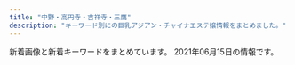 ```yaml
---
title: "中野・高円寺・吉祥寺・三鷹"
description: "キーワード別にの巨乳アジアン・チャイナエステ嬢情報をまとめました。"
---
```


新着画像と新着キーワードをまとめています。
2021年06月15日の情報です。

<DmmAffiliateIns />
<KeywordTable
  shops={
    [
    {
        "img_links": [
            "http://spa-only-one.jpn.mn/photos/sites/15/2018/05/2018052706473315.jpg",
            "http://spa-only-one.jpn.mn/images/girl-z1.jpg",
            "http://spa-only-one.jpn.mn/photos/sites/15/2020/06/2020062320024668.jpg",
            "http://spa-only-one.jpn.mn/images/s_staff.png",
            "http://spa-only-one.jpn.mn/photos/sites/15/2018/05/2018052706514671.jpg",
            "http://spa-only-one.jpn.mn/images/pick.jpg",
            "http://spa-only-one.jpn.mn/photos/sites/15/2017/11/2017111706403963.jpg",
            "http://spa-only-one.jpn.mn/images/s_link.png",
            "http://spa-only-one.jpn.mn/photos/sites/15/2018/05/2018050703260387.jpg",
            "http://spa-only-one.jpn.mn/images/s2.jpg",
            "http://spa-only-one.jpn.mn/images/girl-z2.jpg",
            "http://spa-only-one.jpn.mn/photos/sites/15/2018/05/2018052706463940.jpg",
            "http://spa-only-one.jpn.mn/images/top.png",
            "http://spa-only-one.jpn.mn/images/s4.jpg",
            "http://spa-only-one.jpn.mn/images/s6.jpg",
            "http://spa-only-one.jpn.mn/photos/sites/15/2018/05/2018052706495271.jpg",
            "http://spa-only-one.jpn.mn/photos/sites/15/2018/02/2018020401442712-e1519260883926.jpg",
            "http://spa-only-one.jpn.mn/photos/sites/15/2018/05/2018052706482112.jpg",
            "http://spa-only-one.jpn.mn/photos/sites/15/2018/05/2018052706491571.jpg",
            "http://spa-only-one.jpn.mn/images/s5.jpg",
            "http://spa-only-one.jpn.mn/images/mobile.jpg",
            "http://spa-only-one.jpn.mn/images/news.jpg",
            "http://spa-only-one.jpn.mn/photos/sites/15/2019/06/2019062511372543-265x400.jpg"
        ],
        "keywords": {
            "86": 3,
            "C": 18,
            "D": 4,
            "84": 1,
            "85": 1,
            "87": 1
        },
        "url": "http://spa-only-one.jpn.mn/",
        "station": "JR\u837b\u7aaa\u99c5\u5317\u53e3",
        "name": "SPA ONLY ONE"
    },
    {
        "station": "JR\u837b\u7aaa\u99c5\u5357\u53e3",
        "url": "http://tiamo.est.cm/",
        "img_links": [],
        "keywords": {},
        "name": "TIAMO \u30c6\u30a3\u30a2\u30e2"
    },
    {
        "img_links": [
            "http://www.amanni.work/images/s3.jpg",
            "http://www.amanni.work/images/4.jpg",
            "http://www.amanni.work/images/s4.jpg",
            "http://www.amanni.work/img/hitomi1.jpg",
            "http://www.amanni.work/images/sys2.jpg",
            "http://www.amanni.work/images/s1.jpg",
            "http://www.amanni.work/images/1.jpg",
            "http://www.amanni.work/images/int2.jpg",
            "http://www.amanni.work/img/aya1.jpg",
            "http://www.amanni.work/images/s2.jpg",
            "http://www.amanni.work/images/2.jpg",
            "http://www.amanni.work/images/interior_t.jpg",
            "http://www.amanni.work/images/staff_t.jpg",
            "http://www.amanni.work/images/ta.jpg",
            "http://www.amanni.work/images/s1.png",
            "http://www.amanni.work/img/yumi1.jpg",
            "http://www.amanni.work/images/ac1.jpg",
            "http://www.amanni.work/images/mobile.jpg",
            "http://www.amanni.work/images/news.jpg",
            "http://www.amanni.work/images/3.jpg",
            "http://www.amanni.work/images/head.jpg",
            "http://www.amanni.work/images/b2.jpg",
            "http://www.amanni.work/img/hana1.jpg",
            "http://www.amanni.work/images/int1.jpg",
            "http://www.amanni.work/images/b1.jpg",
            "http://www.amanni.work/images/tel.jpg",
            "http://www.amanni.work/images/sys1.jpg"
        ],
        "keywords": {},
        "station": "JR\u963f\u4f50\u30f6\u8c37\u99c5\u5357\u53e3",
        "name": "Amanda -\u30a2\u30de\u30f3\u30c0-",
        "url": "http://www.amanni.work/"
    },
    {
        "name": "\u30ec\u30a4\u30f3\u30dc\u30fc",
        "keywords": {
            "88": 4,
            "E": 4,
            "86": 15,
            "C": 13,
            "D": 15,
            "84": 1
        },
        "img_links": [
            "http://rainbow.esnavi.work/kanban.jpg",
            "http://rainbow.esnavi.work/2020022105445070.jpg",
            "http://rainbow.esnavi.work/2020033010050746.jpg",
            "http://rainbow.esnavi.work/2020033010050818.jpg",
            "http://rainbow.esnavi.work/mimi.jpg",
            "http://rainbow.esnavi.work/2020022105435581.jpg",
            "http://rainbow.esnavi.work/sp_top.jpg",
            "http://rainbow.esnavi.work/sp_nav01.png",
            "http://rainbow.esnavi.work/tit_staff03.png",
            "http://rainbow.esnavi.work/sp_nav03.png",
            "http://rainbow.esnavi.work/sp_nav02.png"
        ],
        "url": "http://rainbow.esnavi.work/",
        "station": "JR\u837b\u7aaa\u99c5\u897f\u53e3"
    },
    {
        "name": "\u3086\u304d\u306e\u82b1",
        "station": "\u65b9\u5357\u753a\u99c5",
        "url": "http://relax-massage.pink/",
        "img_links": [
            "http://relax-massage.pink/images/nav-001.png",
            "http://relax-massage.pink/images/cg02.jpg",
            "http://relax-massage.pink/images/nav-005.png",
            "http://relax-massage.pink/images/tel.png",
            "http://relax-massage.pink/images/no.png",
            "http://relax-massage.pink/images/nav-004.png",
            "http://relax-massage.pink/images/cg01.jpg",
            "http://relax-massage.pink/images/nav-003.png",
            "http://relax-massage.pink/images/cg03.jpg",
            "http://relax-massage.pink/images/nav-006.png",
            "http://relax-massage.pink/images/top001.png",
            "http://relax-massage.pink/images/cg06.jpg",
            "http://relax-massage.pink/images/cg04.jpg",
            "http://relax-massage.pink/images/nav-002.png",
            "http://relax-massage.pink/images/cg05.jpg"
        ],
        "keywords": {
            "C": 1,
            "85": 1,
            "E": 3,
            "D": 2,
            "86": 5
        }
    },
    {
        "station": "JR\u837b\u7aaa\u99c5\u5357\u53e3",
        "name": "Candle \uff5e\u30ad\u30e3\u30f3\u30c9\u30eb\uff5e",
        "keywords": {},
        "img_links": [],
        "url": "https://firelady.iest.info/"
    },
    {
        "station": "JR\u4e2d\u91ce\u99c5\u5317\u53e3",
        "keywords": {
            "86": 1,
            "C": 7,
            "E": 1,
            "D": 1,
            "84": 1
        },
        "name": "\u3075\u308f\u3075\u308f",
        "img_links": [
            "http://www.fuwafuwa-massage.work/img/head.jpg",
            "http://www.fuwafuwa-massage.work/img/st29.jpg",
            "http://www.fuwafuwa-massage.work/img/acc2.jpg",
            "http://www.fuwafuwa-massage.work/img/st30.jpg",
            "http://www.fuwafuwa-massage.work/img/fla.jpg",
            "http://www.fuwafuwa-massage.work/img/acc4.jpg",
            "http://www.fuwafuwa-massage.work/img/botton.jpg",
            "http://www.fuwafuwa-massage.work/img/acc3.jpg",
            "http://www.fuwafuwa-massage.work/img/mo.png",
            "http://www.fuwafuwa-massage.work/img/acc1.jpg"
        ],
        "url": "http://www.fuwafuwa-massage.work/"
    },
    {
        "name": "\u3086\u3046\u3086\u3046",
        "img_links": [
            "http://yuyu.est-u.com/images/s1.jpg",
            "http://yuyu.est-u.com/staff/moe/1.jpg",
            "http://yuyu.est-u.com/images/staff_11a.jpg",
            "http://yuyu.est-u.com/images/index_02.jpg",
            "http://yuyu.est-u.com/images/index_01.jpg"
        ],
        "keywords": {
            "C": 7
        },
        "url": "http://yuyu.est-u.com/",
        "station": "\u4e0a\u4e95\u8349\u99c5\u5357\u53e3"
    },
    {
        "url": "http://hanabi.iest.jp/",
        "name": "\u82b1\u706b",
        "img_links": [
            "http://hanabi.iest.jp/images/top/top_01.jpg",
            "http://hanabi.iest.jp/images/staff/staff_top.png",
            "http://hanabi.iest.jp/images/home/index_13.jpg",
            "http://hanabi.iest.jp/images/massage/massage_la.jpg",
            "http://hanabi.iest.jp/images/demo/slider/images/slide3.png",
            "http://hanabi.iest.jp/images/massage/massage_01b.jpg",
            "http://hanabi.iest.jp/images/staff_image/staff_03b.jpg",
            "http://hanabi.iest.jp/images/top/top_03.jpg",
            "http://hanabi.iest.jp/images/staff_one/staff_ba.png",
            "http://hanabi.iest.jp/images/massage/massage_02a.jpg",
            "http://hanabi.iest.jp/images/top/top_06.jpg",
            "http://hanabi.iest.jp/images/top/top_08.png",
            "http://hanabi.iest.jp/images/staff_image/staff_09a.jpg",
            "http://hanabi.iest.jp/images/massage/massage_03b.jpg",
            "http://hanabi.iest.jp/images/top/top_04.jpg",
            "http://hanabi.iest.jp/images/top/top_02.jpg",
            "http://hanabi.iest.jp/images/staff_image/staff_08a.jpg",
            "http://hanabi.iest.jp/images/home/index_11.jpg",
            "http://hanabi.iest.jp/images/staff_image/staff_07a.jpg",
            "http://hanabi.iest.jp/images/staff_image/staff_04a.jpg",
            "http://hanabi.iest.jp/images/massage/massage_01a.jpg",
            "http://hanabi.iest.jp/images/demo/slider/images/slide1.png",
            "http://hanabi.iest.jp/images/staff_image/staff_05a.jpg",
            "http://hanabi.iest.jp/images/index_page_top.png",
            "http://hanabi.iest.jp/images/staff_image/staff_04b.jpg",
            "http://hanabi.iest.jp/images/massage/massage_03a.jpg",
            "http://hanabi.iest.jp/images/massage/massage_02b.jpg",
            "http://hanabi.iest.jp/images/massage/massage_04a.jpg",
            "http://hanabi.iest.jp/images/staff_image/staff_03a.jpg",
            "http://hanabi.iest.jp/images/demo/slider/images/slide2.png",
            "http://hanabi.iest.jp/images/staff_image/staff_06a.jpg",
            "http://hanabi.iest.jp/images/massage/massage_04b.jpg",
            "http://hanabi.iest.jp/images/home/index_tel.jpg",
            "http://hanabi.iest.jp/images/staff_image/staff_010a.jpg",
            "http://hanabi.iest.jp/images/top/top_05.jpg",
            "http://hanabi.iest.jp/images/home/top.jpg",
            "http://hanabi.iest.jp/images/staff_image/staff_05b.jpg"
        ],
        "station": "\u6b66\u8535\u95a2\u99c5\u5357\u53e3",
        "keywords": {}
    },
    {
        "img_links": [
            "https://su-rinpa.tokyo/wp-content/themes/este/img/tel.png",
            "https://su-rinpa.tokyo/wp-content/themes/este/img/top-img04.png",
            "https://su-rinpa.tokyo/wp-content/themes/este/img/3.jpg",
            "https://su-rinpa.tokyo/wp-content/uploads/2019/11/8sauika.jpg",
            "https://su-rinpa.tokyo/wp-content/themes/este/img/tel01.png",
            "https://su-rinpa.tokyo/wp-content/themes/este/img/top-img01.png",
            "https://su-rinpa.tokyo/wp-content/themes/este/img/2.jpg",
            "https://su-rinpa.tokyo/wp-content/themes/este/img/1.jpg",
            "https://su-rinpa.tokyo/wp-content/themes/este/img/4.jpg",
            "https://su-rinpa.tokyo/wp-content/uploads/2019/11/8sakjhasasa.jpg",
            "https://su-rinpa.tokyo/wp-content/uploads/2019/11/satuysa.jpg",
            "https://su-rinpa.tokyo/wp-content/uploads/2019/11/saaaaaaajksa.jpg",
            "https://su-rinpa.tokyo/wp-content/themes/este/img/top-img02.png"
        ],
        "station": "\u91ce\u65b9\u99c5\u5357\u53e3",
        "keywords": {
            "E": 4,
            "D": 11
        },
        "name": "\u6c34\u6676\u5bae-\u3059\u3044\u3057\u3087\u3046\u304d\u3085\u3046-",
        "url": "https://su-rinpa.tokyo/"
    },
    {
        "name": "\u96a0\u308c\u5bb6",
        "keywords": {
            "D": 6,
            "88": 4,
            "86": 2,
            "85": 2,
            "C": 2
        },
        "img_links": [
            "http://www.kakurega.esturl.com/images/news1.jpg",
            "http://www.kakurega.esturl.com/images/s5.jpg",
            "http://www.kakurega.esturl.com/images/top_flash.jpg",
            "http://www.kakurega.esturl.com/images/mobile.jpg",
            "http://www.kakurega.esturl.com/images/news3.jpg",
            "http://www.kakurega.esturl.com/images/s3.jpg",
            "http://www.kakurega.esturl.com/images/s1.jpg",
            "http://www.kakurega.esturl.com/images/s2.jpg",
            "http://www.kakurega.esturl.com/images/top.jpg",
            "http://www.kakurega.esturl.com/images/s4.jpg",
            "http://www.kakurega.esturl.com/files/003.jpg",
            "http://www.kakurega.esturl.com/files/002.jpg",
            "http://www.kakurega.esturl.com/files/001.jpg",
            "http://www.kakurega.esturl.com/files/004.jpg"
        ],
        "station": "JR\u9ad8\u5186\u5bfa\u99c5\u5317\u53e3",
        "url": "http://www.kakurega.esturl.com/"
    },
    {
        "keywords": {
            "D": 9,
            "E": 9,
            "F": 8,
            "C": 4
        },
        "img_links": [
            "https://x-aroma.com/wp-content/uploads/2021/03/9874567sop.jpg",
            "https://x-aroma.com/wp-content/uploads/2019/12/8765712sop.jpg",
            "https://x-aroma.com/wp-content/uploads/2021/03/897621sop.jpg",
            "https://x-aroma.com/wp-content/themes/este/img/2.jpg",
            "https://x-aroma.com/wp-content/uploads/2021/03/908765sop.jpg",
            "https://x-aroma.com/wp-content/uploads/2021/03/345678sop.jpg",
            "https://x-aroma.com/wp-content/themes/este/img/tel_footer.png",
            "https://x-aroma.com/wp-content/themes/este/img/3.jpg",
            "https://x-aroma.com/wp-content/themes/este/img/call.png",
            "https://x-aroma.com/wp-content/themes/este/img/top-img01b.png",
            "https://x-aroma.com/wp-content/uploads/2021/03/987261sop.jpg",
            "https://x-aroma.com/wp-content/themes/este/img/top-img01a.png",
            "https://x-aroma.com/wp-content/uploads/2021/03/1ruiksop.jpg",
            "https://x-aroma.com/wp-content/uploads/2019/06/33sop.jpg",
            "https://x-aroma.com/wp-content/themes/este/img/tel_header.png",
            "https://x-aroma.com/wp-content/themes/este/img/top-img02.png",
            "https://x-aroma.com/wp-content/uploads/2019/12/98716sop.jpg",
            "https://x-aroma.com/wp-content/uploads/2019/12/211sop.jpg",
            "https://x-aroma.com/wp-content/themes/este/img/1.jpg",
            "https://x-aroma.com/wp-content/themes/este/img/4.jpg",
            "https://x-aroma.com/wp-content/uploads/2019/06/11sop.jpg",
            "https://x-aroma.com/wp-content/uploads/2021/03/2121sop.jpg",
            "https://x-aroma.com/wp-content/uploads/2021/03/4567sop.jpg",
            "https://x-aroma.com/wp-content/uploads/2019/06/22sop.jpg",
            "https://x-aroma.com/wp-content/uploads/2019/06/44sop.jpg",
            "https://x-aroma.com/wp-content/uploads/2019/12/98721sop.jpg"
        ],
        "url": "https://x-aroma.com/",
        "name": "\u30bd\u30d7\u30e9\u30ce",
        "station": "JR\u837b\u7aaa\u99c5\u5357\u53e3"
    },
    {
        "img_links": [
            "http://rabbit.relaxnabi.com/css/staff/staff03.png",
            "http://rabbit.relaxnabi.com/css/baner.jpg",
            "http://rabbit.relaxnabi.com/css/top-right01.png",
            "http://rabbit.relaxnabi.com/css/staff/staff01.png",
            "http://rabbit.relaxnabi.com/css/nav/nav-003.png",
            "http://rabbit.relaxnabi.com/css/top-right03.png",
            "http://rabbit.relaxnabi.com/css/nav/nav-001.png",
            "http://rabbit.relaxnabi.com/css/nav/nav-006.png",
            "http://rabbit.relaxnabi.com/css/nav/nav-005.png",
            "http://rabbit.relaxnabi.com/css/nav/nav-002.png",
            "http://rabbit.relaxnabi.com/css/top-right02.png",
            "http://rabbit.relaxnabi.com/css/tel.png",
            "http://rabbit.relaxnabi.com/css/nav/nav-004.png",
            "http://rabbit.relaxnabi.com/css/staff/staff02.png"
        ],
        "name": "Rabbit -\u30e9\u30d3\u30c3\u30c8-",
        "url": "http://rabbit.relaxnabi.com/",
        "station": "JR\u837b\u7aaa\u99c5\u5317\u53e3",
        "keywords": {
            "D": 2,
            "87": 1,
            "C": 1,
            "88": 1,
            "89": 1
        }
    },
    {
        "keywords": {},
        "img_links": [
            "https://static.wixstatic.com/media/3f1889_31b52551f2694c2f911b20e71ef2b3b2~mv2_d_2700_1600_s_2.jpg",
            "https://static.wixstatic.com/media/3f1889_734d04c2a52d4e95afc0c103f98beb36~mv2.jpg",
            "https://static.wixstatic.com/media/3f1889_8c2e9b0dd6a64ae4baaf64673e8f3f0f~mv2.jpg",
            "https://static.wixstatic.com/media/11062b_84f0c9aa252b4b2ab1114febc012eacbf000.jpg",
            "https://static.wixstatic.com/media/11062b_8b93d3d5a6584b69893408bb08e64122f000.jpg",
            "https://static.wixstatic.com/media/3f1889_df432e03872140c38add5b2746291971~mv2_d_1280_4830_s_2.png",
            "https://static.wixstatic.com/media/3f1889_8e4787061f714a468e91941852cf1eec~mv2_d_1599_4320_s_2.jpg",
            "https://static.wixstatic.com/media/3f1889_ab8d2cf7913a412283ba6a9b444d2a6e~mv2.png",
            "https://static.wixstatic.com/media/11062b_2042bb7351284f0f982e4787d37415e6f000.jpg",
            "https://static.wixstatic.com/media/3f1889_365a1c01b11e45068c4432b93f9c4bae~mv2.png",
            "https://static.wixstatic.com/media/11062b_adfb71c8d3184c0da6217c56e72cfd34f000.jpg",
            "https://static.wixstatic.com/media/3f1889_e91341eb203e4243bc92a5de17a173e2~mv2.png",
            "https://static.wixstatic.com/media/3f1889_d5863990d0fb4ec5be54d7f6e68f3d5f~mv2.png",
            "https://static.wixstatic.com/media/3f1889_769941b5f63d44329a1797c335d938ee~mv2.png",
            "https://static.wixstatic.com/media/3f1889_58413e37ea654920b1656e31163c4dc3~mv2.jpg",
            "https://static.wixstatic.com/media/3f1889_fcd9b2e88eaf4467b0d433f465f82e29~mv2.jpg",
            "https://static.wixstatic.com/media/3f1889_42006b8157ef484d90a6ac233fe797a4~mv2_d_2300_3517_s_2.png"
        ],
        "url": "https://www.kagura.tokyo/",
        "station": "JR\u897f\u837b\u7aaa\u99c5\u5357\u53e3",
        "name": "\u3084\u3059\u3089\u304e\u51e6 \u82b1\u697d"
    },
    {
        "img_links": [
            "https://pureheart.tokyo/sites/default/files/pictures/2021-05/21052702.jpg",
            "https://pureheart.tokyo/sites/default/files/pictures/2018-09/miyuki_002_0.jpg",
            "https://pureheart.tokyo/sites/default/files/pictures/2020-04/erina_005.jpg",
            "https://pureheart.tokyo/sites/default/files/styles/large/public/pictures/2021-06/hikaru_001.jpg",
            "https://pureheart.tokyo/sites/default/files/inline-images/PA311702.jpg",
            "https://pureheart.tokyo/sites/default/files/pictures/2018-06/aya_001.jpg",
            "https://pureheart.tokyo/sites/default/files/pictures/2019-02/miki_001_0.jpg",
            "https://pureheart.tokyo/sites/default/files/pictures/2020-10/misaki_001.jpg",
            "https://pureheart.tokyo/sites/default/files/pictures/2018-12/shizuka_001_2.jpg",
            "https://pureheart.tokyo/sites/default/files/pictures/2021-05/21052701.jpg",
            "https://pureheart.tokyo/sites/default/files/pictures/2018-06/emi_001.jpg",
            "https://pureheart.tokyo/sites/default/files/styles/large/public/pictures/2021-05/21052701.jpg",
            "https://pureheart.tokyo/sites/default/files/pictures/2021-02/rio_001_0.jpg",
            "https://pureheart.tokyo/sites/default/files/inline-images/PA311701.jpg",
            "https://pureheart.tokyo/sites/default/files/pictures/2021-06/hikaru_001.jpg",
            "https://pureheart.tokyo/sites/default/files/styles/large/public/pictures/2021-05/21052702.jpg",
            "https://pureheart.tokyo/sites/default/files/pictures/2020-04/ai_003.jpg",
            "https://pureheart.tokyo/sites/default/files/pictures/2018-06/noa_001.jpg",
            "https://pureheart.tokyo/sites/default/files/pictures/2021-01/rize_004_1.jpg",
            "https://pureheart.tokyo/sites/default/files/pictures/2020-06/20062201.jpg"
        ],
        "url": "https://pureheart.tokyo/",
        "name": "Pure Heart",
        "station": "JR\u837b\u7aaa\u99c5\u5317\u53e3",
        "keywords": {
            "\u4e73": 3,
            "F": 1,
            "\u30bb\u30af\u30b7\u30fc": 1,
            "\u304a\u3063\u3071\u3044": 1,
            "\u80f8": 2,
            "\u5de8\u4e73": 3
        }
    },
    {
        "img_links": [],
        "url": "http://kokochi.iest.info/",
        "keywords": {},
        "station": "\u65b0\u9ad8\u5186\u5bfa\u99c51\u756a\u51fa\u53e3",
        "name": "KoKoRo\u306e\u611b"
    },
    {
        "station": "JR\u897f\u837b\u7aaa\u99c5\u5357\u53e3",
        "keywords": {},
        "url": "http://www.es-koi.link/",
        "name": "\u6843\u306e\u5fc3",
        "img_links": [
            "http://www.es-koi.link/images/line.png",
            "http://www.es-koi.link/images/3.jpg",
            "http://www.es-koi.link/images/head.jpg",
            "http://www.es-koi.link/images/news.jpg",
            "http://www.es-koi.link/img/nana1.jpg",
            "http://www.es-koi.link/images/sys1.jpg",
            "http://www.es-koi.link/images/6.jpg",
            "http://www.es-koi.link/images/staff_t.jpg",
            "http://www.es-koi.link/images/8.jpg",
            "http://www.es-koi.link/img/raki1.jpg",
            "http://www.es-koi.link/img/yuyu1.jpg",
            "http://www.es-koi.link/images/7.jpg",
            "http://www.es-koi.link/images/5.jpg",
            "http://www.es-koi.link/images/int1.jpg",
            "http://www.es-koi.link/images/sys2.jpg",
            "http://www.es-koi.link/images/int2.jpg",
            "http://www.es-koi.link/images/tel.jpg",
            "http://www.es-koi.link/img/aoi1.jpg",
            "http://www.es-koi.link/img/sayuri1.jpg",
            "http://www.es-koi.link/images/mobile.jpg",
            "http://www.es-koi.link/img/mimi1.jpg",
            "http://www.es-koi.link/images/info.jpg",
            "http://www.es-koi.link/images/2.jpg",
            "http://www.es-koi.link/images/interior_t.jpg",
            "http://www.es-koi.link/images/ais.jpg"
        ]
    },
    {
        "name": "Tiramisu-\u30c6\u30a3\u30e9\u30df\u30b9-",
        "url": "http://tiramisu-o.com/",
        "keywords": {
            "88": 2,
            "86": 2,
            "87": 11,
            "E": 1,
            "D": 12,
            "90": 1,
            "85": 1,
            "C": 4
        },
        "station": "JR\u837b\u7aaa\u99c5\u897f\u53e3",
        "img_links": [
            "http://tiramisu-o.com/images/index_19.jpg",
            "http://tiramisu-o.com/images/photo_12.jpg",
            "http://tiramisu-o.com/images/index_16.jpg",
            "http://tiramisu-o.com/images/index_09.jpg",
            "http://tiramisu-o.com/uploads/4e0b8c43eddabd91acede0412c242113.jpg",
            "http://tiramisu-o.com/images/index_15.jpg",
            "http://tiramisu-o.com/my_work/images/pic1.png",
            "http://tiramisu-o.com/uploads/0f11fd28e7ec7bc3475d7e4d04d97321.jpg",
            "http://tiramisu-o.com/uploads/8db399091a85c075e1f0d0901aa7d948.jpg",
            "http://tiramisu-o.com/images/index_04.jpg",
            "http://tiramisu-o.com/images/link_11.jpg",
            "http://tiramisu-o.com/images/index_05.jpg",
            "http://tiramisu-o.com/uploads/a127317ec4f5d0dc2281168df4090856.jpg",
            "http://tiramisu-o.com/uploads/0576a8bf93edc11647c2e4e17ae1a0e1.jpg",
            "http://tiramisu-o.com/uploads/702c1288dd9843aabfbb06d182fec4f4.jpg",
            "http://tiramisu-o.com/images/girls_11.jpg",
            "http://tiramisu-o.com/uploads/a7263623a76fce9fd9e74e3c5231dde6.jpg",
            "http://tiramisu-o.com/uploads/c16088aeb419267011cf1f6cb5153cea.jpg",
            "http://tiramisu-o.com/uploads/01928d7157707ed584ed91afaee09aa7.jpg",
            "http://tiramisu-o.com/uploads/7ad70e845e154bf3fac932727fb23777.jpg",
            "http://tiramisu-o.com/uploads/7c58aaecf422209a030b99bb8792a1cf.jpg",
            "http://tiramisu-o.com/uploads/ad5b83ad32836796dd7749edbda88c42.jpg",
            "http://tiramisu-o.com/images/index_03.jpg",
            "http://tiramisu-o.com/uploads/1a05c443783e211268f5fd91fee961e6.jpg",
            "http://tiramisu-o.com/images/index_06.jpg",
            "http://tiramisu-o.com/uploads/748d799dda38b94591609302af071dd7.jpg",
            "http://tiramisu-o.com/images/index_07.jpg",
            "http://tiramisu-o.com/images/index_22.jpg",
            "http://tiramisu-o.com/images/index_13.jpg",
            "http://tiramisu-o.com/uploads/5978b51ecca66ca81d431bcaad128c75.jpg",
            "http://tiramisu-o.com/images/index_01.jpg",
            "http://tiramisu-o.com/images/index_02.jpg",
            "http://tiramisu-o.com/images/index_18.jpg",
            "http://tiramisu-o.com/images/index_20.jpg",
            "http://tiramisu-o.com/images/index_17.jpg",
            "http://tiramisu-o.com/images/index_12.jpg",
            "http://tiramisu-o.com/uploads/ece2636e552ccdbaf2cac9f9eee51c28.jpg",
            "http://tiramisu-o.com/images/index_23.jpg",
            "http://tiramisu-o.com/images/index_08.jpg",
            "http://tiramisu-o.com/images/girls_13.jpg",
            "http://tiramisu-o.com/images/index_24.jpg",
            "http://tiramisu-o.com/uploads/5884fb095e084ab1c3fb3c13535db9d6.jpg",
            "http://tiramisu-o.com/uploads/74cae8e5ad5ff370a7835faa49a59ed0.jpg",
            "http://tiramisu-o.com/images/index_10.jpg",
            "http://tiramisu-o.com/images/photo_11.jpg",
            "http://tiramisu-o.com/uploads/6f76cd9eaff23d5d6398e9d606a901d1.jpg",
            "http://tiramisu-o.com/uploads/24dc578533fbd40c88dba3454a90df13.jpg"
        ]
    },
    {
        "keywords": {
            "D": 4,
            "C": 13,
            "E": 3,
            "86": 7
        },
        "name": "\u65b0\u53f0\u5317",
        "img_links": [
            "http://hakanai.tokyo/uploads/200703/1-200F314511G53.jpg",
            "http://hakanai.tokyo/uploads/210520/1-210520130QKZ.jpg",
            "http://hakanai.tokyo/style/images/room4.jpg",
            "http://hakanai.tokyo/style/images/room2.jpg",
            "http://hakanai.tokyo/style/images/girl-z2.jpg",
            "http://hakanai.tokyo/uploads/201225/1-2012251A210T8.jpg",
            "http://hakanai.tokyo/uploads/210507/1-21050G3040Y60.jpg",
            "http://hakanai.tokyo/uploads/210520/1-210520130RR45.jpg",
            "http://hakanai.tokyo/uploads/210112/1-210112151422E5.jpg",
            "http://hakanai.tokyo/style/images/bj3.png",
            "http://hakanai.tokyo/style/images/mobile.jpg",
            "http://hakanai.tokyo/style/images/staff_line.png",
            "http://hakanai.tokyo/uploads/200903/1-200Z3144H2605.jpg",
            "http://hakanai.tokyo/uploads/201225/1-2012251A2024P.jpg",
            "http://hakanai.tokyo/uploads/210520/1-210520130S93Q.jpg",
            "http://hakanai.tokyo/uploads/210112/1-210112151943312.jpg",
            "http://hakanai.tokyo/style/images/top.png",
            "http://hakanai.tokyo/uploads/210507/1-21050G3035D04.jpg",
            "http://hakanai.tokyo/style/images/room1.jpg",
            "http://hakanai.tokyo/uploads/200903/1-200Z3144JG54.jpg",
            "http://hakanai.tokyo/style/images/end.jpg",
            "http://hakanai.tokyo/plus/images/room5.jpg",
            "http://hakanai.tokyo/style/images/girl-z1.jpg",
            "http://hakanai.tokyo/uploads/210507/1-21050G3033b20.jpg",
            "http://hakanai.tokyo/uploads/200903/1-200Z3144I92D.jpg",
            "http://hakanai.tokyo/uploads/200703/1-200F3144ZN57.jpg",
            "http://hakanai.tokyo/uploads/210112/1-21011215202O45.jpg",
            "http://hakanai.tokyo/style/images/dt.jpg",
            "http://hakanai.tokyo/uploads/201225/1-2012251A14GR.jpg",
            "http://hakanai.tokyo/style/images/room3.jpg"
        ],
        "url": "http://hakanai.tokyo/",
        "station": "JR\u9ad8\u5186\u5bfa\u99c5\u5317\u53e3"
    },
    {
        "keywords": {
            "87": 3,
            "86": 15,
            "89": 4,
            "\u4e73": 1,
            "85": 4,
            "E": 3,
            "D": 12,
            "88": 4,
            "C": 15
        },
        "img_links": [
            "http://xiretyuat.xyz/uploads/201215/1-2012151405433S.jpg",
            "http://xiretyuat.xyz/uploads/210319/1-21031916033XB.jpg",
            "http://xiretyuat.xyz/static/picture/sp_tit_therapist.png",
            "http://xiretyuat.xyz/uploads/210408/1-21040Q33G0920.jpg",
            "http://xiretyuat.xyz/uploads/210327/1-21032G53UQ59.jpg",
            "http://xiretyuat.xyz/static/picture/maining.jpg",
            "http://xiretyuat.xyz/uploads/210511/1-210511131450912.jpg",
            "http://xiretyuat.xyz/static/picture/tit_staff02.png",
            "http://xiretyuat.xyz/uploads/201215/1-2012151405215G.jpg",
            "http://xiretyuat.xyz/static/picture/room1.jpg",
            "http://xiretyuat.xyz/static/picture/tit_staff01.png",
            "http://xiretyuat.xyz/static/picture/tit_therapist.png",
            "http://xiretyuat.xyz/uploads/210127/1-21012G0344A00.jpg",
            "http://xiretyuat.xyz/uploads/210127/1-21012G0345B96.jpg",
            "http://xiretyuat.xyz/static/picture/room3.jpg",
            "http://xiretyuat.xyz/uploads/210408/1-21040Q33H0N7.jpg",
            "http://xiretyuat.xyz/static/picture/sp_tit_staff01.png",
            "http://xiretyuat.xyz/images/1-1Z41911200GA.png",
            "http://xiretyuat.xyz/static/picture/tit_new.png",
            "http://xiretyuat.xyz/static/picture/room2.jpg",
            "http://xiretyuat.xyz/uploads/210408/1-21040Q33AR20.jpg",
            "http://xiretyuat.xyz/static/picture/room4.jpg",
            "http://xiretyuat.xyz/uploads/210511/1-21051113142N43.jpg",
            "http://xiretyuat.xyz/uploads/210127/1-21012G03430533.jpg",
            "http://xiretyuat.xyz/static/picture/sp_tit_new.png",
            "http://xiretyuat.xyz/static/picture/top.jpg",
            "http://xiretyuat.xyz/static/picture/sp_tit_staff02.png",
            "http://xiretyuat.xyz/uploads/210319/1-21031916032G39.jpg",
            "http://xiretyuat.xyz/static/picture/img_tel.png",
            "http://xiretyuat.xyz/uploads/210319/1-2103191603104W.jpg",
            "http://xiretyuat.xyz/uploads/201215/1-201215140451403.jpg",
            "http://xiretyuat.xyz/uploads/210511/1-2105111315014b.jpg"
        ],
        "name": "\u4e00\u76ee\u60da\u308c",
        "url": "http://xiretyuat.xyz/",
        "station": "\u6b66\u8535\u95a2\u99c5\u5357\u53e3"
    },
    {
        "img_links": [
            "https://seitai.tokyo/wp-content/themes/este/img/top-img01.png",
            "https://seitai.tokyo/wp-content/themes/este/img/top-img02.png",
            "https://seitai.tokyo/wp-content/themes/este/img/top-img05.png",
            "https://seitai.tokyo/wp-content/themes/este/img/top-img04.png",
            "https://seitai.tokyo/wp-content/themes/este/img/1.jpg",
            "https://seitai.tokyo/wp-content/themes/este/img/3.jpg",
            "https://seitai.tokyo/wp-content/themes/este/img/6.jpg",
            "https://seitai.tokyo/wp-content/themes/este/img/8.jpg",
            "https://seitai.tokyo/wp-content/themes/este/img/4.jpg",
            "https://seitai.tokyo/wp-content/themes/este/img/7.jpg",
            "https://seitai.tokyo/wp-content/uploads/2020/01/sertdyfugihoa1.jpg",
            "https://seitai.tokyo/wp-content/themes/este/img/tel02.png",
            "https://seitai.tokyo/wp-content/themes/este/img/2.jpg",
            "https://seitai.tokyo/wp-content/themes/este/img/tel_footer.png",
            "https://seitai.tokyo/wp-content/themes/este/img/top-img03a.png",
            "https://seitai.tokyo/wp-content/themes/este/img/tel.png",
            "https://seitai.tokyo/wp-content/themes/este/img/tel_header.png",
            "https://seitai.tokyo/wp-content/themes/este/img/5.jpg",
            "https://seitai.tokyo/wp-content/uploads/2020/01/sacggihuojpa.jpg"
        ],
        "name": "\u6e05\u6574\u4f53",
        "url": "https://seitai.tokyo/",
        "station": "\u65b0\u9ad8\u5186\u5bfa\u99c52\u756a\u51fa\u53e3",
        "keywords": {
            "E": 8
        }
    },
    {
        "img_links": [
            "https://cc-relax.com/wp-content/themes/este/img/3.jpg",
            "https://cc-relax.com/wp-content/themes/este/img/1.jpg",
            "https://cc-relax.com/wp-content/uploads/2019/12/21yucute.jpg",
            "https://cc-relax.com/wp-content/uploads/2019/12/21iouhjgvcute.jpg",
            "https://cc-relax.com/wp-content/themes/este/img/top-img01b.png",
            "https://cc-relax.com/wp-content/themes/este/img/tel_header.png",
            "https://cc-relax.com/wp-content/uploads/2019/12/2i1ouyghcute.jpg",
            "https://cc-relax.com/wp-content/themes/este/img/call.png",
            "https://cc-relax.com/wp-content/uploads/2018/12/3122311221cute.jpg",
            "https://cc-relax.com/wp-content/themes/este/img/top-img01a.png",
            "https://cc-relax.com/wp-content/themes/este/img/top-img01.png",
            "https://cc-relax.com/wp-content/themes/este/img/top-img03.png",
            "https://cc-relax.com/wp-content/themes/este/img/top-img04.png",
            "https://cc-relax.com/wp-content/themes/este/img/tel_footer.png",
            "https://cc-relax.com/wp-content/themes/este/img/2.jpg",
            "https://cc-relax.com/wp-content/themes/este/img/4.jpg",
            "https://cc-relax.com/wp-content/themes/este/img/top-img02g.png"
        ],
        "station": "\u65b9\u5357\u753a\u99c52\u756a\u51fa\u53e3",
        "name": "CUTE",
        "url": "https://cc-relax.com/",
        "keywords": {
            "D": 8,
            "E": 7
        }
    },
    {
        "url": "http://www.es-sanken.link",
        "name": "S\u30fb\u30a2\u30ed\u30de",
        "img_links": [
            "http://www.es-sanken.link/images/sm.jpg",
            "http://www.es-sanken.link/sp/staff/mai.jpg",
            "http://www.es-sanken.link/sp/img/ayumi1.jpg",
            "http://www.es-sanken.link/img/mai2.jpg",
            "http://www.es-sanken.link/images/interior_t.jpg",
            "http://www.es-sanken.link/sp/images/rec1.jpg",
            "http://www.es-sanken.link/img/mai1.jpg",
            "http://www.es-sanken.link/sp/staff/ayumi.jpg",
            "http://www.es-sanken.link/sp/staff/mayu.jpg",
            "http://www.es-sanken.link/sp/images/newsb.png",
            "http://www.es-sanken.link/staff/rina.jpg",
            "http://www.es-sanken.link/images/tg.jpg",
            "http://www.es-sanken.link/images/3.jpg",
            "http://www.es-sanken.link/images/sys1.jpg",
            "http://www.es-sanken.link/sp/images/ac2.jpg",
            "http://www.es-sanken.link/images/rec2.jpg",
            "http://www.es-sanken.link/sp/images/rec2.jpg",
            "http://www.es-sanken.link/images/head.jpg",
            "http://www.es-sanken.link/sp/images/interior_t.jpg",
            "http://www.es-sanken.link/images/1.jpg",
            "http://www.es-sanken.link/sp/img/mai1.jpg",
            "http://www.es-sanken.link/staff/sayuri.jpg",
            "http://www.es-sanken.link/sp/staff/rina.jpg",
            "http://www.es-sanken.link/img/kana1.jpg",
            "http://www.es-sanken.link/sp/images/sys1.jpg",
            "http://www.es-sanken.link/sp/images/staff_t.jpg",
            "http://www.es-sanken.link/sp/images/int2.jpg",
            "http://www.es-sanken.link/img/ayumi1.jpg",
            "http://www.es-sanken.link/sp/images/comment.jpg",
            "http://www.es-sanken.link/sp/img/mayu1.jpg",
            "http://www.es-sanken.link/images/tr.jpg",
            "http://www.es-sanken.link/sp/images/head.jpg",
            "http://www.es-sanken.link/images/int2.jpg",
            "http://www.es-sanken.link/images/rec1.jpg",
            "http://www.es-sanken.link/sp/images/int1.jpg",
            "http://www.es-sanken.link/sp/images/sys2.jpg",
            "http://www.es-sanken.link/img/rina1.jpg",
            "http://www.es-sanken.link/images/4.jpg",
            "http://www.es-sanken.link/img/sayuri1.jpg",
            "http://www.es-sanken.link/sp/images/topgirl.jpg",
            "http://www.es-sanken.link/images/2.jpg",
            "http://www.es-sanken.link/images/staff_t.jpg",
            "http://www.es-sanken.link/img/mayu1.jpg",
            "http://www.es-sanken.link/sp/img/rina1.jpg",
            "http://www.es-sanken.link/sp/images/ac1.jpg",
            "http://www.es-sanken.link/images/5.jpg",
            "http://www.es-sanken.link/images/6.jpg",
            "http://www.es-sanken.link/images/ta.jpg",
            "http://www.es-sanken.link/staff/kana.jpg",
            "http://www.es-sanken.link/images/int1.jpg",
            "http://www.es-sanken.link/images/sys2.jpg",
            "http://www.es-sanken.link/staff/mayu.jpg",
            "http://www.es-sanken.link/sp/images/sys3.jpg",
            "http://www.es-sanken.link/images/news.jpg",
            "http://www.es-sanken.link/sp/images/tel.jpg",
            "http://www.es-sanken.link/staff/mai.jpg",
            "http://www.es-sanken.link/sp/img/kana1.jpg",
            "http://www.es-sanken.link/staff/ayumi.jpg",
            "http://www.es-sanken.link/sp/staff/sayuri.jpg",
            "http://www.es-sanken.link/sp/images/news.jpg",
            "http://www.es-sanken.link/sp/staff/kana.jpg",
            "http://www.es-sanken.link/sp/img/sayuri1.jpg",
            "http://www.es-sanken.link/images/up.png",
            "http://www.es-sanken.link/sp/images/footer.jpg",
            "http://www.es-sanken.link/images/sys3.jpg"
        ],
        "station": "JR\u4e2d\u91ce\u99c5\u5317\u53e3",
        "keywords": {}
    },
    {
        "keywords": {
            "\u30bb\u30af\u30b7\u30fc": 1,
            "87": 6,
            "85": 10,
            "88": 2,
            "86": 14,
            "E": 1,
            "83": 6,
            "D": 38
        },
        "station": "JR\u837b\u7aaa\u99c5\u897f\u53e32",
        "name": "\u30b9\u30a4\u30fc\u30c8\u30cf\u30cb\u30fc",
        "img_links": [
            "http://sweet-honey.jpn.mn/photos/sites/68/2021/04/2021042914565676.jpg",
            "http://sweet-honey.jpn.mn/photos/sites/68/2020/10/2020102804385899.jpg",
            "http://sweet-honey.jpn.mn/photos/sites/68/2021/02/202102191912083.jpg",
            "http://sweet-honey.jpn.mn/images/mainimg02.png",
            "http://sweet-honey.jpn.mn/photos/sites/68/2021/04/2021042515260441.jpg",
            "http://sweet-honey.jpn.mn/photos/sites/68/2021/06/2021061016221129.jpg",
            "http://sweet-honey.jpn.mn/photos/sites/68/2021/04/2021040516200092.jpg",
            "http://sweet-honey.jpn.mn/images/room5.jpg",
            "http://sweet-honey.jpn.mn/photos/sites/68/2021/04/202104251528277.jpg",
            "http://sweet-honey.jpn.mn/images/mainimg01.png",
            "http://sweet-honey.jpn.mn/photos/sites/68/2021/03/202103011433158.jpg",
            "http://sweet-honey.jpn.mn/images/room4.png",
            "http://sweet-honey.jpn.mn/images/room1.jpg",
            "http://sweet-honey.jpn.mn/photos/sites/68/2020/06/2020060401504832.jpg",
            "http://sweet-honey.jpn.mn/images/side_link01.png",
            "http://sweet-honey.jpn.mn/photos/sites/68/2021/03/2021030114320278.jpg",
            "http://sweet-honey.jpn.mn/images/ico01.png",
            "http://sweet-honey.jpn.mn/photos/sites/68/2020/11/2020111901322238.jpg",
            "http://sweet-honey.jpn.mn/photos/sites/68/2020/12/2020121102071696.jpg",
            "http://sweet-honey.jpn.mn/photos/sites/68/2021/02/2021022218491863.jpg",
            "http://sweet-honey.jpn.mn/photos/sites/68/2021/06/2021061016232076.jpg",
            "http://sweet-honey.jpn.mn/images/side_link02.png",
            "http://sweet-honey.jpn.mn/photos/sites/68/2019/12/2019122903172723.jpg",
            "http://sweet-honey.jpn.mn/images/room4.jpg",
            "http://sweet-honey.jpn.mn/images/room2.jpg",
            "http://sweet-honey.jpn.mn/photos/sites/68/2021/01/2021012112500887.jpg",
            "http://sweet-honey.jpn.mn/photos/sites/68/2019/12/2019121009263189.jpg",
            "http://sweet-honey.jpn.mn/photos/sites/68/2020/06/2020060401530098.jpg",
            "http://sweet-honey.jpn.mn/photos/sites/68/2021/05/2021051510364881.jpg",
            "http://sweet-honey.jpn.mn/photos/sites/68/2019/12/2019122903172745.jpg",
            "http://sweet-honey.jpn.mn/images/side_link03.png",
            "http://sweet-honey.jpn.mn/images/room2.png"
        ],
        "url": "http://sweet-honey.jpn.mn/"
    },
    {
        "img_links": [
            "http://www.smamu.net/kei/view_obj/p_head_price.png",
            "http://www.smamu.net/kei/view_event/photo/news1622618057.jpg",
            "http://www.smamu.net/kei/upload/20210531-104118main_cast_asako_sss.jpg",
            "http://www.smamu.net/kei/pc_schedule/photo/1622424840-2.jpg",
            "http://www.smamu.net/kei/news/photo/news1622426680.jpg",
            "http://www.smamu.net/kei/view_obj/hd_top_newface.png",
            "http://www.smamu.net/kei/view_obj/bn_top_mobile.jpg",
            "http://www.smamu.net/kei/view_obj/p_head_cast.png",
            "http://www.smamu.net/kei/pc_schedule/photo/1622423898-1.jpg",
            "http://www.smamu.net/kei/view_obj/price01.jpg",
            "http://www.smamu.net/kei/pc_schedule/photo/1622423898-2.jpg",
            "http://www.smamu.net/kei/view_obj/hd_tp_reserve.png",
            "http://www.smamu.net/kei/pc_schedule/photo/1622424840-1.jpg",
            "http://www.smamu.net/kei/pc_schedule/photo/1622422960-2.jpg",
            "http://www.smamu.net/kei/news/photo/news1622423898.jpg",
            "http://www.smamu.net/kei/upload/20210602-085733main_cast_sayaka_sss.jpg",
            "http://www.smamu.net/kei/view_obj/hd_top_information.png",
            "http://www.smamu.net/kei/view_event/photo/news1622617475.jpg",
            "http://www.smamu.net/kei/news/photo/news1622424840.jpg",
            "http://www.smamu.net/kei/pc_schedule/photo/m_noimage.jpg",
            "http://www.smamu.net/kei/view_obj/hd_tp_reserve_button.png",
            "http://www.smamu.net/kei/pc_schedule/photo/1622426680-2.jpg",
            "http://www.smamu.net/kei/view_obj/p_head_top.png",
            "http://www.smamu.net/kei/view_obj/bottom_line_02.png",
            "http://www.smamu.net/kei/view_obj/hd_top_mobile.png",
            "http://www.smamu.net/kei/upload/20210531-100654main_cast_miyuki_sss.jpg",
            "http://www.smamu.net/kei/news/photo/news1622422960.jpg",
            "http://www.smamu.net/kei/pc_schedule/photo/1622422960-1.jpg",
            "http://www.smamu.net/kei/pc_schedule/photo/1622426680-1.jpg"
        ],
        "keywords": {},
        "name": "\u6167 \uff5e\u3051\u3044\uff5e",
        "url": "http://www.smamu.net/kei/",
        "station": "JR\u837b\u7aaa\u99c5\u5357\u53e3"
    },
    {
        "url": "http://lacure.oks.bz/",
        "name": "\u30e9\u30ad\u30e5\u30a2",
        "img_links": [
            "http://lacure.oks.bz/photos/sites/19/2021/01/2021010611082189.jpg",
            "http://lacure.oks.bz/photos/sites/19/2021/01/2021011112261516.jpg",
            "http://lacure.oks.bz/photos/sites/19/2019/02/2019021111235740-e1549851847368.jpg",
            "http://lacure.oks.bz/photos/sites/19/2021/01/2021011112261455.jpg",
            "http://lacure.oks.bz/images/1.jpg",
            "http://lacure.oks.bz/photos/sites/19/2021/01/2021011112394134.jpg",
            "http://lacure.oks.bz/photos/sites/19/2021/01/202101111226185.jpg",
            "http://lacure.oks.bz/photos/sites/19/2020/06/2020062110315080.jpg",
            "http://lacure.oks.bz/photos/sites/19/2021/01/2021011112393578.jpg",
            "http://lacure.oks.bz/images/room3.jpg",
            "http://lacure.oks.bz/images/s_staff.png",
            "http://lacure.oks.bz/photos/sites/19/2021/01/2021011112443789.jpg",
            "http://lacure.oks.bz/images/room2.jpg",
            "http://lacure.oks.bz/photos/sites/19/2021/01/2021011112261995.jpg",
            "http://lacure.oks.bz/images/mobile.jpg",
            "http://lacure.oks.bz/photos/sites/19/2021/01/2021011112261714.jpg",
            "http://lacure.oks.bz/photos/sites/19/2021/01/202101111226158.jpg",
            "http://lacure.oks.bz/images/face_bj1.png",
            "http://lacure.oks.bz/images/face.jpg",
            "http://lacure.oks.bz/images/m4.jpg",
            "http://lacure.oks.bz/photos/sites/19/2021/01/2021011112261781.jpg",
            "http://lacure.oks.bz/images/top.jpg",
            "http://lacure.oks.bz/photos/sites/19/2017/06/staff1-e1523757806454.jpg",
            "http://lacure.oks.bz/images/m2.jpg",
            "http://lacure.oks.bz/images/room4.jpg",
            "http://lacure.oks.bz/photos/sites/19/2021/01/2021011112261964.jpg",
            "http://lacure.oks.bz/photos/sites/19/2021/01/2021011112261830.jpg",
            "http://lacure.oks.bz/images/room1.jpg",
            "http://lacure.oks.bz/images/pick.jpg",
            "http://lacure.oks.bz/photos/sites/19/2021/01/2021011112261438.jpg",
            "http://lacure.oks.bz/images/m3.jpg",
            "http://lacure.oks.bz/images/m1.jpg",
            "http://lacure.oks.bz/photos/sites/19/2021/01/2021011112261593.jpg",
            "http://lacure.oks.bz/photos/sites/19/2021/01/2021011112261833.jpg",
            "http://lacure.oks.bz/photos/sites/19/2021/01/2021011112261794.jpg",
            "http://lacure.oks.bz/images/news.jpg"
        ],
        "station": "JR\u837b\u7aaa\u99c5\u5357\u53e3",
        "keywords": {
            "D": 2,
            "85": 1,
            "87": 1,
            "C": 2,
            "86": 2,
            "\u30bb\u30af\u30b7\u30fc": 3
        }
    },
    {
        "img_links": [
            "http://k-angel.jpest.net/uploads//sites/40/2021/03/r2.jpg",
            "http://k-angel.jpest.net/uploads//sites/40/2021/04/g5.jpg",
            "http://k-angel.jpest.net/uploads//sites/40/2021/04/02-1.jpg",
            "http://k-angel.jpest.net/uploads//sites/40/2021/04/g6.jpg",
            "http://k-angel.jpest.net/uploads//sites/40/elementor/thumbs/07-p60rlzjrco7drnv741emdelukw5bmy9fvmv14raj04.jpg",
            "http://k-angel.jpest.net/uploads//sites/40/2021/03/r6.jpg",
            "http://k-angel.jpest.net/uploads//sites/40/elementor/thumbs/17-p60rpfmgesx8c6uyzj1dijaozr5ruzy0coz4ha6k6s.jpg",
            "http://k-angel.jpest.net/uploads//sites/40/2021/04/17.jpg",
            "http://k-angel.jpest.net/uploads//sites/40/2021/04/g1-1.jpg",
            "http://k-angel.jpest.net/uploads//sites/40/2021/04/ami-1.jpg",
            "http://k-angel.jpest.net/uploads//sites/40/elementor/thumbs/02-1-p60rnbhj18107rxkc44lekicvjl1jijr284slvbg6s.jpg",
            "http://k-angel.jpest.net/uploads//sites/40/2021/03/r3.jpg",
            "http://k-angel.jpest.net/uploads//sites/40/2021/04/03.jpg",
            "http://k-angel.jpest.net/uploads//sites/40/2021/03/r4.jpg",
            "http://k-angel.jpest.net/uploads//sites/40/elementor/thumbs/03-p60rkojtuyf1n5rgqh39wqgsvmkyy32v168r4x87n8.jpg",
            "http://k-angel.jpest.net/uploads//sites/40/2021/04/58.jpg",
            "http://k-angel.jpest.net/uploads//sites/40/elementor/thumbs/58-p60shh54avb6pe4l8neowgjqzkxzhx9q7hmlwglqk4.jpg",
            "http://k-angel.jpest.net/uploads//sites/40/2021/03/r5.jpg",
            "http://k-angel.jpest.net/uploads//sites/40/2021/03/r1.jpg",
            "http://k-angel.jpest.net/uploads//sites/40/2021/04/07.jpg"
        ],
        "station": "JR\u9ad8\u5186\u5bfa\u99c5\u5317\u53e3",
        "name": "Angel\u30fb\u30a8\u30f3\u30b8\u30a7\u30eb",
        "keywords": {
            "C": 34
        },
        "url": "http://k-angel.jpest.net/"
    },
    {
        "img_links": [
            "http://www.relaxation-hana.xyz/files/004.jpg",
            "http://www.relaxation-hana.xyz/files/001-03.jpg",
            "http://www.relaxation-hana.xyz/files/005-02.jpg",
            "http://www.relaxation-hana.xyz/files/005.jpg",
            "http://www.relaxation-hana.xyz/images/mainImg_sub.jpg",
            "http://www.relaxation-hana.xyz/files/001-02.jpg",
            "http://www.relaxation-hana.xyz/files/007-02.jpg",
            "http://www.relaxation-hana.xyz/files/006-02.jpg",
            "http://www.relaxation-hana.xyz/files/004-03.jpg",
            "http://www.relaxation-hana.xyz/files/007.jpg",
            "http://www.relaxation-hana.xyz/files/008.jpg",
            "http://www.relaxation-hana.xyz/files/008-02.jpg",
            "http://www.relaxation-hana.xyz/images/index_sm.png",
            "http://www.relaxation-hana.xyz/files/004-02.jpg",
            "http://www.relaxation-hana.xyz/images/icon_info.png",
            "http://www.relaxation-hana.xyz/files/005-03.jpg",
            "http://www.relaxation-hana.xyz/images/icon_staff.png",
            "http://www.relaxation-hana.xyz/files/008-03.jpg",
            "http://www.relaxation-hana.xyz/files/006.jpg",
            "http://www.relaxation-hana.xyz/files/006-03.jpg",
            "http://www.relaxation-hana.xyz/images/icon_top.png",
            "http://www.relaxation-hana.xyz/files/007-03.jpg",
            "http://www.relaxation-hana.xyz/files/001.jpg",
            "http://www.relaxation-hana.xyz/images/btn2.png",
            "http://www.relaxation-hana.xyz/images/icon_tel.png"
        ],
        "name": "\u30ea\u30e9\u30af\u30bc\u30fc\u30b7\u30e7\u30f3\u83ef",
        "url": "http://www.relaxation-hana.xyz/",
        "keywords": {
            "C": 12,
            "85": 8,
            "D": 12,
            "87": 8,
            "86": 8
        },
        "station": "\u6771\u9ad8\u5186\u5bfa\u99c5"
    },
    {
        "img_links": [
            "http://milktea.rankuens.com/css/staff/staff04.png",
            "http://milktea.rankuens.com/css/nav/nav02.png",
            "http://milktea.rankuens.com/css/nav/nav01.png",
            "http://milktea.rankuens.com/css/nav/nav04.png",
            "http://milktea.rankuens.com/css/nav/nav03.png",
            "http://milktea.rankuens.com/css/top01.png",
            "http://milktea.rankuens.com/css/staff/staff02.png",
            "http://milktea.rankuens.com/css/staff/staff05-b.png",
            "http://milktea.rankuens.com/css/nav/nav05.png",
            "http://milktea.rankuens.com/css/staff/staff01.png",
            "http://milktea.rankuens.com/css/staff/staff07.png",
            "http://milktea.rankuens.com/css/staff/staff05.png",
            "http://milktea.rankuens.com/css/nav/nav06.png",
            "http://milktea.rankuens.com/css/tel.png",
            "http://milktea.rankuens.com/css/staff/staff06.png"
        ],
        "station": "JR\u9ad8\u5186\u5bfa\u99c5\u5317\u53e3",
        "name": "\u30df\u30eb\u30af\u30c6\u30a3\u30fc",
        "url": "http://milktea.rankuens.com/",
        "keywords": {
            "85": 1,
            "E": 1,
            "89": 3,
            "86": 1,
            "C": 2,
            "87": 1,
            "D": 3
        }
    },
    {
        "station": "JR\u4e09\u9df9\u99c5\u5357\u53e3",
        "keywords": {
            "86": 1,
            "88": 1,
            "85": 1,
            "90": 1,
            "C": 4
        },
        "name": "\u30a8\u30b9\u30fb\u30c8\u30c3\u30d7",
        "url": "http://f-relax.net/",
        "img_links": [
            "http://f-relax.net/images/info.jpg",
            "http://f-relax.net/images/index_13.jpg",
            "http://f-relax.net/girl/03b.jpg",
            "http://f-relax.net/girl/01b.jpg",
            "http://f-relax.net/girl/02a.jpg",
            "http://f-relax.net/images/01.jpg",
            "http://f-relax.net/images/index_12.jpg",
            "http://f-relax.net/images/index_06.jpg",
            "http://f-relax.net/images/index_01.jpg",
            "http://f-relax.net/images/staff_09.jpg",
            "http://f-relax.net/images/line.jpg",
            "http://f-relax.net/images/index_14.jpg",
            "http://f-relax.net/images/index_07.jpg",
            "http://f-relax.net/girl/04a.jpg",
            "http://f-relax.net/girl/02.jpg",
            "http://f-relax.net/girl/03.jpg",
            "http://f-relax.net/images/index_05.jpg",
            "http://f-relax.net/girl/03a.jpg",
            "http://f-relax.net/images/index_02.jpg",
            "http://f-relax.net/girl/04b.jpg",
            "http://f-relax.net/images/acc.jpg",
            "http://f-relax.net/girl/01.jpg",
            "http://f-relax.net/images/sub_12.jpg",
            "http://f-relax.net/girl/04.jpg",
            "http://f-relax.net/images/info_09.jpg",
            "http://f-relax.net/images/index_04.jpg",
            "http://f-relax.net/images/rec_09.jpg",
            "http://f-relax.net/girl/02b.jpg",
            "http://f-relax.net/images/index_11.jpg",
            "http://f-relax.net/images/index_03.jpg",
            "http://f-relax.net/images/rec.jpg",
            "http://f-relax.net/images/index_16.jpg",
            "http://f-relax.net/girl/01a.jpg",
            "http://f-relax.net/images/02.jpg"
        ]
    },
    {
        "station": "JR\u4e2d\u91ce\u99c5\u5357\u53e3",
        "name": "\u591c\u6765\u9999",
        "url": "http://www.come0.work/",
        "img_links": [
            "http://www.come0.work/uploads/201102/1-201102105649605.jpg",
            "http://www.come0.work/templets/default/picture/top02.png",
            "http://www.come0.work/templets/default/picture/tit2.jpg",
            "http://www.come0.work/templets/default/picture/tit5.jpg",
            "http://www.come0.work/templets/default/picture/tit4.jpg",
            "http://www.come0.work/templets/default/picture/tit3.jpg",
            "http://www.come0.work/templets/default/picture/tit1.jpg",
            "http://www.come0.work/templets/default/picture/top01.png",
            "http://www.come0.work/templets/default/picture/top03.png",
            "http://www.come0.work/uploads/201102/1-201102105636225.jpg",
            "http://www.come0.work/{dede:global.cfg_templets_skin/}/picture/cg02.jpg",
            "http://www.come0.work/templets/default/picture/sys1.jpg",
            "http://www.come0.work/uploads/201110/1-201110102F2323.jpg",
            "http://www.come0.work/{dede:global.cfg_templets_skin/}/picture/cg01.jpg",
            "http://www.come0.work/templets/default/picture/stal.png",
            "http://www.come0.work/templets/default/picture/footer.png"
        ],
        "keywords": {
            "\u4e73": 2
        }
    },
    {
        "station": "\u4e0a\u77f3\u795e\u4e95\u99c5\u5317\u53e3",
        "img_links": [],
        "url": "http://aes-heal.com/",
        "name": "\u91d1\u306e\u6708",
        "keywords": {}
    },
    {
        "name": "STAR\u30e1\u30f3\u30ba\u30a8\u30b9\u30c6",
        "keywords": {
            "85": 1,
            "C": 2,
            "94": 1,
            "83": 2,
            "G": 6,
            "84": 1,
            "E": 1
        },
        "img_links": [
            "http://star-menz.com/prof/girl09.jpg",
            "http://star-menz.com/prof/girl012.jpg",
            "https://www.tmpt3.com/img/loader.png",
            "http://star-menz.com/430.png",
            "http://star-menz.com/prof/girl011.jpg",
            "http://star-menz.com/prof/girl08.jpg",
            "http://star-menz.com/prof/girl010.jpg",
            "http://star-menz.com/img/pic/main02.jpg"
        ],
        "station": "JR\u9ad8\u5186\u5bfa\u99c5\u5317\u53e3",
        "url": "http://star-menz.com/"
    },
    {
        "name": "\u3082\u307f\u30fc\u3086",
        "keywords": {
            "D": 5,
            "87": 5,
            "86": 5,
            "C": 5
        },
        "station": "JR\u9ad8\u5186\u5bfa\u99c5\u5357\u53e3",
        "img_links": [
            "http://f-rlx.xyz/girl/06.jpg",
            "http://f-rlx.xyz/images/index_29.jpg",
            "http://f-rlx.xyz/images/info_11.jpg",
            "http://f-rlx.xyz/s/images/iphone.png",
            "http://f-rlx.xyz/images/index_13.jpg",
            "http://f-rlx.xyz/s/uploads/02.jpg",
            "http://f-rlx.xyz/images/index_01.jpg",
            "http://f-rlx.xyz/s/images/service_03.png",
            "http://f-rlx.xyz/images/info.jpg",
            "http://f-rlx.xyz/images/index_05.jpg",
            "http://f-rlx.xyz/girl/04.jpg",
            "http://f-rlx.xyz/images/index_12.jpg",
            "http://f-rlx.xyz/images/index_27.jpg",
            "http://f-rlx.xyz/images/staff_11.jpg",
            "http://f-rlx.xyz/images/upload/thumb/612c61f669752eb1.jpg",
            "http://f-rlx.xyz/images/upload/thumb/939a60785cc7a167.jpg",
            "http://f-rlx.xyz/images/03.jpg",
            "http://f-rlx.xyz/images/index_26.jpg",
            "http://f-rlx.xyz/s/image/nav_manga.png",
            "http://f-rlx.xyz/s/images/service_01.png",
            "http://f-rlx.xyz/s/images/slider/prev.png",
            "http://f-rlx.xyz/s/images/slider/next.png",
            "http://f-rlx.xyz/images/01.jpg",
            "http://f-rlx.xyz/s/images/t4.jpg",
            "http://f-rlx.xyz/s/images/top_2.jpg",
            "http://f-rlx.xyz/images/index_24.jpg",
            "http://f-rlx.xyz/images/upload/thumb/f4775f16c6fc9aa2.jpg",
            "http://f-rlx.xyz/images/rec.jpg",
            "http://f-rlx.xyz/girl/02.jpg",
            "http://f-rlx.xyz/s/image/nav_sys.png",
            "http://f-rlx.xyz/s/images/slider/1.jpg",
            "http://f-rlx.xyz/images/upload/thumb/02f5c6f80e764efa.jpg",
            "http://f-rlx.xyz/s/images/kanban.jpg",
            "http://f-rlx.xyz/s/images/t3.jpg",
            "http://f-rlx.xyz/images/index_07.jpg",
            "http://f-rlx.xyz/images/index_15.jpg",
            "http://f-rlx.xyz/images/upload/thumb/3ac43f67d2a8180e.jpg",
            "http://f-rlx.xyz/s/images/slider/3.jpg",
            "http://f-rlx.xyz/s/images/t2.jpg",
            "http://f-rlx.xyz/images/index_23.jpg",
            "http://f-rlx.xyz/s/uploads/08.jpg",
            "http://f-rlx.xyz/images/index_28.jpg",
            "http://f-rlx.xyz/images/upload/thumb/b40c9bdbc5a67fd9.jpg",
            "http://f-rlx.xyz/s/images/pc.png",
            "http://f-rlx.xyz/images/index_09.jpg",
            "http://f-rlx.xyz/s/images/okubokomachi.jpg",
            "http://f-rlx.xyz/images/upload/thumb/87360a30af268254.jpg",
            "http://f-rlx.xyz/s/image/nav_top.png",
            "http://f-rlx.xyz/images/index_20.jpg",
            "http://f-rlx.xyz/images/upload/thumb/ca7495be19fbf15b.jpg",
            "http://f-rlx.xyz/images/index_03.jpg",
            "http://f-rlx.xyz/images/index_10.jpg",
            "http://f-rlx.xyz/girl/03.jpg",
            "http://f-rlx.xyz/images/index_08.jpg",
            "http://f-rlx.xyz/images/index_02.jpg",
            "http://f-rlx.xyz/s/uploads/06.jpg",
            "http://f-rlx.xyz/images/index_06.jpg",
            "http://f-rlx.xyz/images/upload/thumb/12c7dee67ce9a3ec.jpg",
            "http://f-rlx.xyz/images/upload/thumb/ce903c0949e659f6.jpg",
            "http://f-rlx.xyz/images/upload/thumb/b5b618087f90a9f8.jpg",
            "http://f-rlx.xyz/images/index_04.jpg",
            "http://f-rlx.xyz/s/images/tel.png",
            "http://f-rlx.xyz/s/image/nav_topics.png",
            "http://f-rlx.xyz/s/image/nav_hotel.png",
            "http://f-rlx.xyz/images/upload/thumb/90170edff42fc458.jpg",
            "http://f-rlx.xyz/images/02.jpg",
            "http://f-rlx.xyz/images/rec_11.jpg",
            "http://f-rlx.xyz/s/image/nav_cast.png",
            "http://f-rlx.xyz/images/index_21.jpg",
            "http://f-rlx.xyz/images/index_16.jpg",
            "http://f-rlx.xyz/images/index_19.jpg",
            "http://f-rlx.xyz/images/index_17.jpg",
            "http://f-rlx.xyz/s/images/t1.jpg",
            "http://f-rlx.xyz/images/upload/thumb/740e5dec2ca54806.jpg"
        ],
        "url": "http://f-rlx.xyz/"
    },
    {
        "img_links": [
            "http://sei-ren.work/sp/menu/staff.jpg",
            "http://sei-ren.work/sp/staff/yuki.jpg",
            "http://sei-ren.work/sp/images/tel.jpg",
            "http://sei-ren.work/sp/images/s2.jpg",
            "http://sei-ren.work/sp/images/s4.jpg",
            "http://sei-ren.work/images/int2.jpg",
            "http://sei-ren.work/sp/images/topgirl.jpg",
            "http://sei-ren.work/images/interior_t.jpg",
            "http://sei-ren.work/staff/rin.jpg",
            "http://sei-ren.work/img/emi1.png",
            "http://sei-ren.work/sp/img/riri1.png",
            "http://sei-ren.work/sp/menu/sisu.jpg",
            "http://sei-ren.work/images/head.jpg",
            "http://sei-ren.work/sp/menu/interior.jpg",
            "http://sei-ren.work/sp/staff/emi.jpg",
            "http://sei-ren.work/sp/images/head.jpg",
            "http://sei-ren.work/sp/images/sys1.jpg",
            "http://sei-ren.work/images/sm.jpg",
            "http://sei-ren.work/sp/img/rin1.png",
            "http://sei-ren.work/sp/images/int2.png",
            "http://sei-ren.work/img/yuki1.png",
            "http://sei-ren.work/images/tg.jpg",
            "http://sei-ren.work/sp/staff/rin.jpg",
            "http://sei-ren.work/images/sys4.jpg",
            "http://sei-ren.work/images/sys3.jpg",
            "http://sei-ren.work/sp/images/s3.jpg",
            "http://sei-ren.work/sp/images/interior_t.jpg",
            "http://sei-ren.work/sp/staff/riri.jpg",
            "http://sei-ren.work/images/news.jpg",
            "http://sei-ren.work/sp/images/e2.jpg",
            "http://sei-ren.work/staff/yuki.jpg",
            "http://sei-ren.work/sp/images/footer.png",
            "http://sei-ren.work/sp/images/sisu1.png",
            "http://sei-ren.work/sp/images/staff_t.jpg",
            "http://sei-ren.work/sp/images/e6.jpg",
            "http://sei-ren.work/images/b3.jpg",
            "http://sei-ren.work/img/riri1.png",
            "http://sei-ren.work/sp/staff/sizuka.jpg",
            "http://sei-ren.work/sp/images/sisu_t.jpg",
            "http://sei-ren.work/img/sizuka1.png",
            "http://sei-ren.work/images/b1.jpg",
            "http://sei-ren.work/sp/images/newsb.png",
            "http://sei-ren.work/sp/images/e1.jpg",
            "http://sei-ren.work/images/int1.jpg",
            "http://sei-ren.work/sp/images/ac1.jpg",
            "http://sei-ren.work/sp/images/sys2.jpg",
            "http://sei-ren.work/img/rin1.png",
            "http://sei-ren.work/sp/images/e3.jpg",
            "http://sei-ren.work/staff/riri.jpg",
            "http://sei-ren.work/staff/emi.jpg",
            "http://sei-ren.work/sp/images/sys3.jpg",
            "http://sei-ren.work/images/b2.jpg",
            "http://sei-ren.work/sp/images/rec.jpg",
            "http://sei-ren.work/images/staff_t.jpg",
            "http://sei-ren.work/sp/menu/top.jpg",
            "http://sei-ren.work/sp/images/news.jpg",
            "http://sei-ren.work/images/sys1.jpg",
            "http://sei-ren.work/sp/img/yuki1.png",
            "http://sei-ren.work/sp/img/sizuka1.png",
            "http://sei-ren.work/images/rec.jpg",
            "http://sei-ren.work/images/sys2.jpg",
            "http://sei-ren.work/sp/images/sys4.png",
            "http://sei-ren.work/sp/img/emi1.png",
            "http://sei-ren.work/sp/images/e4.jpg",
            "http://sei-ren.work/sp/images/e5.jpg",
            "http://sei-ren.work/sp/images/int1.jpg",
            "http://sei-ren.work/staff/sizuka.jpg"
        ],
        "keywords": {},
        "name": "\u6e05\u604b \uff5e\u305b\u3044\u308c\u3093\uff5e",
        "station": "JR\u897f\u837b\u7aaa\u99c5\u5317\u53e3",
        "url": "http://sei-ren.work/"
    },
    {
        "name": "kokoro",
        "station": "JR\u837b\u7aaa\u99c5\u5357\u53e3",
        "img_links": [],
        "keywords": {},
        "url": "http://kokoro.tyo.cm/"
    },
    {
        "keywords": {
            "\u30bb\u30af\u30b7\u30fc": 1
        },
        "url": "http://heal-rlx.com/",
        "name": "Angelica\u30fb\u30a2\u30f3\u30b8\u30a7\u30ea\u30ab",
        "station": "JR\u4e2d\u91ce\u99c5\u5357\u53e3",
        "img_links": [
            "http://heal-rlx.com/images/campaign1.jpg",
            "http://heal-rlx.com/scdl/staff/10151.jpg",
            "http://heal-rlx.com/images/gallery/gallery01.jpg",
            "http://heal-rlx.com/scdl/staff/10141.jpg",
            "http://heal-rlx.com/images/rec.jpg",
            "http://heal-rlx.com/images/access/road1.jpg",
            "http://heal-rlx.com/scdl/staff/10102.jpg",
            "http://heal-rlx.com/scdl/staff/10131.jpg",
            "http://heal-rlx.com/scdl/staff/10011.jpg",
            "http://heal-rlx.com/images/access/road2.jpg",
            "http://heal-rlx.com/scdl/staff/10031.jpg",
            "http://heal-rlx.com/scdl/staff/10101.jpg",
            "http://heal-rlx.com/images/campaign2.jpg",
            "http://heal-rlx.com/images/gallery/gallery03.jpg",
            "http://heal-rlx.com/images/access/road4.jpg",
            "http://heal-rlx.com/scdl/staff/10111.jpg",
            "http://heal-rlx.com/scdl/staff/10041.jpg",
            "http://heal-rlx.com/images/access/kanban.jpg",
            "http://heal-rlx.com/images/sptel.png",
            "http://heal-rlx.com/images/access/road3.jpg",
            "http://heal-rlx.com/images/sptod.png",
            "http://heal-rlx.com/scdl/staff/10132.jpg",
            "http://heal-rlx.com/images/access/roaddm.png",
            "http://heal-rlx.com/scdl/staff/10121.jpg",
            "http://heal-rlx.com/scdl/staff/10051.jpg",
            "http://heal-rlx.com/scdl/staff/10122.jpg",
            "http://heal-rlx.com/images/gallery/gallery02.jpg",
            "http://heal-rlx.com/scdl/staff/10071.jpg"
        ]
    },
    {
        "keywords": {},
        "station": "\u65b0\u4e2d\u91ce\u99c54\u756a\u51fa\u53e3",
        "url": "https://nakano-mensesthe.com/",
        "img_links": [
            "https://nakano-mensesthe.com/staff/aki-l1.jpg",
            "https://nakano-mensesthe.com/button/staff.png",
            "https://nakano-mensesthe.com/staff/eri-s1.jpg",
            "https://nakano-mensesthe.com/room/esthe1.jpg",
            "https://nakano-mensesthe.com/room/esthe3.jpg",
            "https://nakano-mensesthe.com/menu/home.png",
            "https://nakano-mensesthe.com/staff/eri-l1.jpg",
            "https://nakano-mensesthe.com/2019/10/05/tenpo.jpg",
            "https://nakano-mensesthe.com/images/clear.png",
            "https://nakano-mensesthe.com/2020/12/21/eri.jpg",
            "https://nakano-mensesthe.com/2019/08/31/1.jpg",
            "https://nakano-mensesthe.com/room/3.jpg",
            "https://nakano-mensesthe.com/icon/line.png",
            "https://nakano-mensesthe.com/button/home.png",
            "https://nakano-mensesthe.com/room/esthe2.jpg",
            "https://nakano-mensesthe.com/room/8.jpg",
            "https://nakano-mensesthe.com/staff/yuri-s1.jpg",
            "https://nakano-mensesthe.com/images/main1.jpg",
            "https://nakano-mensesthe.com/staff/nana-l1.jpg",
            "https://nakano-mensesthe.com/room/4.jpg",
            "https://nakano-mensesthe.com/menu/gallery.png",
            "https://nakano-mensesthe.com/icon/yelp.png",
            "https://nakano-mensesthe.com/staff/nana-s1.jpg",
            "https://nakano-mensesthe.com/icon/facebook.png",
            "https://nakano-mensesthe.com/menu/blog.png",
            "https://nakano-mensesthe.com/link/mens-esthe.png",
            "https://nakano-mensesthe.com/room/7.jpg",
            "https://nakano-mensesthe.com/images/main-sp.jpg",
            "https://nakano-mensesthe.com/staff/aki-s1.jpg",
            "https://nakano-mensesthe.com/icon/twitter.png",
            "https://nakano-mensesthe.com/menu/info.png",
            "https://nakano-mensesthe.com/button/blog.png",
            "https://nakano-mensesthe.com/room/2.jpg",
            "https://nakano-mensesthe.com/menu/friend.png",
            "https://nakano-mensesthe.com/staff/yuri-l1.jpg",
            "https://nakano-mensesthe.com/images/footer-r.png",
            "https://nakano-mensesthe.com/images/header3.png",
            "https://nakano-mensesthe.com/room/1.jpg",
            "https://nakano-mensesthe.com/images/footer-l.png"
        ],
        "name": "\u6574\u4f53\u697d"
    },
    {
        "name": "\u9b54\u732b",
        "station": "JR\u9ad8\u5186\u5bfa\u99c5\u5357\u53e3",
        "url": "http://ms-heal.com/",
        "img_links": [
            "http://ms-heal.com/images/05.jpg",
            "http://ms-heal.com/images/top1.jpg",
            "http://ms-heal.com/images/tel.png",
            "http://ms-heal.com/images/n1.jpg",
            "http://ms-heal.com/images/06.jpg",
            "http://ms-heal.com/images/tiao.jpg",
            "http://ms-heal.com/images/116.jpg",
            "http://ms-heal.com/images/01.jpg",
            "http://ms-heal.com/images/s_cast.png",
            "http://ms-heal.com/images/09.jpg",
            "http://ms-heal.com/images/m1.jpg",
            "http://ms-heal.com/images/15.jpg",
            "http://ms-heal.com/images/131.jpg",
            "http://ms-heal.com/images/082.jpg",
            "http://ms-heal.com/images/04.jpg",
            "http://ms-heal.com/images/07.jpg",
            "http://ms-heal.com/images/052.jpg",
            "http://ms-heal.com/images/11.jpg",
            "http://ms-heal.com/images/053.jpg",
            "http://ms-heal.com/images/03.jpg",
            "http://ms-heal.com/images/083.jpg",
            "http://ms-heal.com/images/14.jpg",
            "http://ms-heal.com/images/n3.jpg",
            "http://ms-heal.com/images/02.jpg",
            "http://ms-heal.com/images/12.jpg",
            "http://ms-heal.com/images/13.jpg",
            "http://ms-heal.com/images/08.jpg",
            "http://ms-heal.com/images/117.jpg",
            "http://ms-heal.com/images/girl.jpg",
            "http://ms-heal.com/images/new1.jpg"
        ],
        "keywords": {}
    },
    {
        "img_links": [
            "http://aroma-relax.blue/images/slider/slide1s.png",
            "http://aroma-relax.blue/images/staff_images/cg061.jpg",
            "http://aroma-relax.blue/images/a2.jpg",
            "http://aroma-relax.blue/images/an_2_01.jpg",
            "http://aroma-relax.blue/images/index_01.jpg",
            "http://aroma-relax.blue/images/slider/slide1.png",
            "http://aroma-relax.blue/images/an_5_01.jpg",
            "http://aroma-relax.blue/images/an_3_01.jpg",
            "http://aroma-relax.blue/images/staff_images/cg06.jpg",
            "http://aroma-relax.blue/images/staff_images/cg08.jpg",
            "http://aroma-relax.blue/images/staff_images/cg071.jpg",
            "http://aroma-relax.blue/images/an_4_02.jpg",
            "http://aroma-relax.blue/images/staff_images/cg07.jpg",
            "http://aroma-relax.blue/images/a4.jpg",
            "http://aroma-relax.blue/images/staff_images/cg05.jpg",
            "http://aroma-relax.blue/images/line.jpg",
            "http://aroma-relax.blue/images/slider/slide3s.png",
            "http://aroma-relax.blue/images/qr.jpg",
            "http://aroma-relax.blue/images/a1.jpg",
            "http://aroma-relax.blue/images/an_4_01.jpg",
            "http://aroma-relax.blue/images/an_6_02.jpg",
            "http://aroma-relax.blue/images/staff_images/cg01.jpg",
            "http://aroma-relax.blue/images/r4.jpg",
            "http://aroma-relax.blue/images/an_2_02.jpg",
            "http://aroma-relax.blue/images/r5.jpg",
            "http://aroma-relax.blue/images/an_5_02.jpg",
            "http://aroma-relax.blue/images/an_1_01.jpg",
            "http://aroma-relax.blue/images/staff_images/cg03.jpg",
            "http://aroma-relax.blue/images/ff.jpg",
            "http://aroma-relax.blue/images/r1.jpg",
            "http://aroma-relax.blue/images/no.png",
            "http://aroma-relax.blue/images/an_3_02.jpg",
            "http://aroma-relax.blue/images/slider/slide3.png",
            "http://aroma-relax.blue/images/a3.jpg",
            "http://aroma-relax.blue/images/staff_images/cg02.jpg",
            "http://aroma-relax.blue/images/an_6_01.jpg",
            "http://aroma-relax.blue/images/r3.jpg",
            "http://aroma-relax.blue/images/slider/slide2.png",
            "http://aroma-relax.blue/images/r2.jpg",
            "http://aroma-relax.blue/images/an_1_02.jpg",
            "http://aroma-relax.blue/images/r6.jpg",
            "http://aroma-relax.blue/images/slider/slide2s.png"
        ],
        "station": "JR\u9ad8\u5186\u5bfa\u99c5\u5357\u53e3",
        "keywords": {
            "86": 7,
            "E": 3,
            "D": 4
        },
        "name": "\u3086\u304d\u59eb",
        "url": "http://aroma-relax.blue/"
    },
    {
        "url": "http://massage-aroma.red/",
        "img_links": [
            "http://massage-aroma.red/images/b3.jpg",
            "http://massage-aroma.red/images/b6.jpg",
            "http://massage-aroma.red/images/cg06.jpg",
            "http://massage-aroma.red/images/r3.jpg",
            "http://massage-aroma.red/images/b1.jpg",
            "http://massage-aroma.red/images/cg03.jpg",
            "http://massage-aroma.red/images/roser.png",
            "http://massage-aroma.red/images/r2.jpg",
            "http://massage-aroma.red/images/cg08.jpg",
            "http://massage-aroma.red/images/r1.jpg",
            "http://massage-aroma.red/images/b4.jpg",
            "http://massage-aroma.red/images/cg02.jpg",
            "http://massage-aroma.red/images/cg05.jpg",
            "http://massage-aroma.red/images/cg01.jpg",
            "http://massage-aroma.red/images/b5.jpg",
            "http://massage-aroma.red/images/card.jpg",
            "http://massage-aroma.red/images/b2.jpg",
            "http://massage-aroma.red/images/tel.png",
            "http://massage-aroma.red/images/qrc.png",
            "http://massage-aroma.red/images/r4.jpg",
            "http://massage-aroma.red/images/rosel.png",
            "http://massage-aroma.red/images/kan.jpg",
            "http://massage-aroma.red/images/cg09.jpg"
        ],
        "keywords": {
            "86": 31,
            "87": 6
        },
        "name": "\u5922\u6c17\u5206",
        "station": "\u4e2d\u91ce\u5742\u4e0a\u99c53\u756a\u53e3"
    },
    {
        "url": "http://kirumihachimitui.xyz/",
        "keywords": {
            "E": 18
        },
        "name": "\u30a2\u30d9\u30ea\u30a2",
        "station": "JR\u5409\u7965\u5bfa\u99c5\u5317\u53e3",
        "img_links": [
            "http://kirumihachimitui.xyz/uploads/210615/1-210615101131260.jpg",
            "http://kirumihachimitui.xyz/webstyle/m3.png",
            "http://kirumihachimitui.xyz/uploads/210611/1-210611140025336.jpg",
            "http://kirumihachimitui.xyz/webstyle/tit5.png",
            "http://kirumihachimitui.xyz/webstyle/slide2-3.jpg",
            "http://kirumihachimitui.xyz/webstyle/m1.png",
            "http://kirumihachimitui.xyz/uploads/allimg/210609/1-210609143133605.jpg",
            "http://kirumihachimitui.xyz/webstyle/tit1.png",
            "http://kirumihachimitui.xyz/webstyle/tel2.png",
            "http://kirumihachimitui.xyz/webstyle/tit2.png",
            "http://kirumihachimitui.xyz/webstyle/tit3.png",
            "http://kirumihachimitui.xyz/webstyle/m2.png",
            "http://kirumihachimitui.xyz/webstyle/cp-ttl.png",
            "http://kirumihachimitui.xyz/webstyle/h1.png",
            "http://kirumihachimitui.xyz/uploads/allimg/210609/1-21060914310Y20.jpg",
            "http://kirumihachimitui.xyz/webstyle/cp-desc1sp.png",
            "http://kirumihachimitui.xyz/webstyle/open.png",
            "http://kirumihachimitui.xyz/webstyle/cp-desc1.png",
            "http://kirumihachimitui.xyz/webstyle/slide2-1.jpg",
            "http://kirumihachimitui.xyz/uploads/210611/1-210611134932152.jpg",
            "http://kirumihachimitui.xyz/webstyle/slide2-2.jpg",
            "http://kirumihachimitui.xyz/uploads/allimg/210609/1-210609143123115.jpg",
            "http://kirumihachimitui.xyz/webstyle/m5.png",
            "http://kirumihachimitui.xyz/uploads/210609/1-21060914355Dc.jpg",
            "http://kirumihachimitui.xyz/webstyle/slide2-4.jpg",
            "http://kirumihachimitui.xyz/uploads/210610/1-21061015002L27.jpg",
            "http://kirumihachimitui.xyz/uploads/allimg/210609/1-210609143142E3.jpg",
            "http://kirumihachimitui.xyz/webstyle/m4.png",
            "http://kirumihachimitui.xyz/webstyle/m6.png",
            "http://kirumihachimitui.xyz/webstyle/toph.png"
        ]
    },
    {
        "keywords": {
            "85": 13,
            "87": 8,
            "86": 32,
            "84": 9
        },
        "img_links": [
            "http://es-chocolat.xyz/_src/18134042/bktotop.png",
            "http://es-chocolat.xyz/_src/33129995/bottom.png",
            "http://es-chocolat.xyz/_src/18134087/6_20181127194254137.jpg",
            "http://es-chocolat.xyz/_src/20562430/bktolist.png",
            "http://es-chocolat.xyz/_src/44966915/bktolist.png",
            "http://es-chocolat.xyz/_src/50013795/bktolist.png",
            "http://es-chocolat.xyz/_src/50013755/stafflist2.png",
            "http://es-chocolat.xyz/_src/20562690/img20181212223846686715.png",
            "http://es-chocolat.xyz/_src/18134379/sign.png",
            "http://es-chocolat.xyz/_src/22731343/bktotop.png",
            "http://es-chocolat.xyz/_src/22138560/navi_04.png",
            "http://es-chocolat.xyz/_src/22138556/3_15.png",
            "http://es-chocolat.xyz/_src/18133948/navi_04.png",
            "http://es-chocolat.xyz/_src/18134131/navi_04.png",
            "http://es-chocolat.xyz/_src/22138625/bktolist.png",
            "http://es-chocolat.xyz/_src/18134359/bktolist.png",
            "http://es-chocolat.xyz/_src/22138554/navi_04.png",
            "http://es-chocolat.xyz/_src/33627303/stafflist.png",
            "http://es-chocolat.xyz/_src/18133963/bottom.png",
            "http://es-chocolat.xyz/_src/18134402/navi_04.png",
            "http://es-chocolat.xyz/_src/50013798/navi_04.png",
            "http://es-chocolat.xyz/_src/22731317/bktolist.png",
            "http://es-chocolat.xyz/_src/18134133/3_15.png",
            "http://es-chocolat.xyz/_src/18134198/3_15.png",
            "http://es-chocolat.xyz/_src/50013861/stafflist2.png",
            "http://es-chocolat.xyz/_src/50013791/navi_04.png",
            "http://es-chocolat.xyz/_src/22731498/1_20181127194254048.jpg",
            "http://es-chocolat.xyz/_src/18134017/navi_04.png",
            "http://es-chocolat.xyz/_src/49902403/34.pic.jpg",
            "http://es-chocolat.xyz/_src/49902396/31.jpg",
            "http://es-chocolat.xyz/_src/50013814/bottom.png",
            "http://es-chocolat.xyz/_src/22138584/bktotop.png",
            "http://es-chocolat.xyz/_src/22138647/22.png",
            "http://es-chocolat.xyz/_src/22138577/bottom.png",
            "http://es-chocolat.xyz/_src/22138622/3_20181127194254125.jpg",
            "http://es-chocolat.xyz/_src/18134389/g1.png",
            "http://es-chocolat.xyz/_src/22138623/navi_04.png",
            "http://es-chocolat.xyz/_src/18134398/navi_02.png",
            "http://es-chocolat.xyz/_src/33130171/img20190609213421010769.png",
            "http://es-chocolat.xyz/_src/50013820/22.png",
            "http://es-chocolat.xyz/_src/33627322/bottom.png",
            "http://es-chocolat.xyz/_src/33626992/stafflist.png",
            "http://es-chocolat.xyz/_src/33627299/navi_04.png",
            "http://es-chocolat.xyz/_src/33129979/bktolist.png",
            "http://es-chocolat.xyz/_src/33130036/bktolist.png",
            "http://es-chocolat.xyz/_src/33130055/bottom.png",
            "http://es-chocolat.xyz/_src/18134408/navi_07.png",
            "http://es-chocolat.xyz/_src/18134217/sign.png",
            "http://es-chocolat.xyz/_src/50013774/sign.png",
            "http://es-chocolat.xyz/_src/50013777/bktotop.png",
            "http://es-chocolat.xyz/_src/18134426/s3_20171130213911574.png",
            "http://es-chocolat.xyz/_src/20562434/4_20181127194254122.jpg",
            "http://es-chocolat.xyz/_src/50013743/stafflist2.png",
            "http://es-chocolat.xyz/_src/33627329/bktotop.png",
            "http://es-chocolat.xyz/_src/18133970/3_15.png",
            "http://es-chocolat.xyz/_src/22138558/bktolist.png",
            "http://es-chocolat.xyz/_src/18134353/3_15.png",
            "http://es-chocolat.xyz/_src/49902400/33.pic.jpg",
            "http://es-chocolat.xyz/_src/50013821/bktotop.png",
            "http://es-chocolat.xyz/_src/49902393/30.pic.jpg",
            "http://es-chocolat.xyz/_src/18134317/navi_04.png",
            "http://es-chocolat.xyz/_src/33130061/22.png",
            "http://es-chocolat.xyz/_src/18134227/6_20181127194254137.jpg",
            "http://es-chocolat.xyz/_src/18133965/bktotop.png",
            "http://es-chocolat.xyz/_src/50013749/3_15.png",
            "http://es-chocolat.xyz/_src/18134382/bktotop.png",
            "http://es-chocolat.xyz/_src/18134422/s1_20171130213841322.png",
            "http://es-chocolat.xyz/_src/20469703/slider2.jpg",
            "http://es-chocolat.xyz/_src/20562416/navi_04.png",
            "http://es-chocolat.xyz/_src/18134410/navi2_01.png",
            "http://es-chocolat.xyz/_src/18134316/6_20181127194254137.jpg",
            "http://es-chocolat.xyz/_src/44966949/stafflist.png",
            "http://es-chocolat.xyz/_src/33129976/img20190609202615063658.jpg",
            "http://es-chocolat.xyz/_src/44966918/navi_04.png",
            "http://es-chocolat.xyz/_src/22731336/bottom.png",
            "http://es-chocolat.xyz/_src/44966950/wechatimg32.jpg",
            "http://es-chocolat.xyz/_src/18134184/sign.png",
            "http://es-chocolat.xyz/_src/22138713/3_20181127194254125.jpg",
            "http://es-chocolat.xyz/_src/22731315/3_15.png",
            "http://es-chocolat.xyz/_src/18133968/navi_04.png",
            "http://es-chocolat.xyz/_src/18134418/navi2_05.png",
            "http://es-chocolat.xyz/_src/50013742/stafflist.png",
            "http://es-chocolat.xyz/_src/33130662/img20190609213421010769.png",
            "http://es-chocolat.xyz/_src/18134187/bktotop.png",
            "http://es-chocolat.xyz/_src/18133992/22.png",
            "http://es-chocolat.xyz/_src/33130032/navi_04.png",
            "http://es-chocolat.xyz/_src/22138562/2_20181127194254098.jpg",
            "http://es-chocolat.xyz/_src/18134154/22.png",
            "http://es-chocolat.xyz/_src/20562455/22.png",
            "http://es-chocolat.xyz/_src/33627328/22.png",
            "http://es-chocolat.xyz/_src/18134220/bktotop.png",
            "http://es-chocolat.xyz/_src/18133986/bottom.png",
            "http://es-chocolat.xyz/_src/18134414/navi2_03.png",
            "http://es-chocolat.xyz/_src/18134335/bottom.png",
            "http://es-chocolat.xyz/_src/18134341/22.png",
            "http://es-chocolat.xyz/_src/18134375/bottom.png",
            "http://es-chocolat.xyz/_src/49902405/35.pic.jpg",
            "http://es-chocolat.xyz/_src/22731340/sign.png",
            "http://es-chocolat.xyz/_src/18134219/22.png",
            "http://es-chocolat.xyz/_src/22353698/wechatimg226.jpg",
            "http://es-chocolat.xyz/_src/18134165/3_15.png",
            "http://es-chocolat.xyz/_src/22731319/navi_04.png",
            "http://es-chocolat.xyz/_src/18134213/bottom.png",
            "http://es-chocolat.xyz/_src/18134339/sign.png",
            "http://es-chocolat.xyz/_src/33130661/img20190609213421023161.png",
            "http://es-chocolat.xyz/_src/50013747/navi_04.png",
            "http://es-chocolat.xyz/_src/50013770/bottom.png",
            "http://es-chocolat.xyz/_src/33130062/bktotop.png",
            "http://es-chocolat.xyz/_src/44966913/3_15.png",
            "http://es-chocolat.xyz/_src/18134312/navi_04.png",
            "http://es-chocolat.xyz/_src/18134391/g3.png",
            "http://es-chocolat.xyz/_src/33627301/3_15.png",
            "http://es-chocolat.xyz/_src/18133943/sign.png",
            "http://es-chocolat.xyz/_src/18134155/bktotop.png",
            "http://es-chocolat.xyz/_src/50013879/wechatimg213.jpg",
            "http://es-chocolat.xyz/_src/18134400/navi_03.png",
            "http://es-chocolat.xyz/_src/33130001/22.png",
            "http://es-chocolat.xyz/_src/18134319/bktolist.png",
            "http://es-chocolat.xyz/_src/22731321/1_20181127194254048.jpg",
            "http://es-chocolat.xyz/_src/33129999/sign.png",
            "http://es-chocolat.xyz/_src/44966909/stafflist.png",
            "http://es-chocolat.xyz/_src/22138645/sign.png",
            "http://es-chocolat.xyz/_src/20562453/sign.png",
            "http://es-chocolat.xyz/_src/18134396/navi_01.png",
            "http://es-chocolat.xyz/_src/18134404/navi_05.png",
            "http://es-chocolat.xyz/_src/18134342/bktotop.png",
            "http://es-chocolat.xyz/_src/22138648/bktotop.png",
            "http://es-chocolat.xyz/_src/18133990/sign.png",
            "http://es-chocolat.xyz/_src/18133993/bktotop.png",
            "http://es-chocolat.xyz/_src/50013751/bktolist.png",
            "http://es-chocolat.xyz/_src/18134019/3_15.png",
            "http://es-chocolat.xyz/_src/18134390/g2.png",
            "http://es-chocolat.xyz/_src/18134351/navi_04.png",
            "http://es-chocolat.xyz/_src/44966938/sign.png",
            "http://es-chocolat.xyz/_src/18133945/22.png",
            "http://es-chocolat.xyz/_src/50013753/navi_04.png",
            "http://es-chocolat.xyz/_src/20562490/img20181212223846686715.png",
            "http://es-chocolat.xyz/_src/44966934/bottom.png",
            "http://es-chocolat.xyz/_src/18134040/22.png",
            "http://es-chocolat.xyz/_src/44966940/22.png",
            "http://es-chocolat.xyz/_src/50013776/22.png",
            "http://es-chocolat.xyz/_src/33627306/bktolist.png",
            "http://es-chocolat.xyz/_src/22138618/navi_04.png",
            "http://es-chocolat.xyz/_src/28251430/img20181212223846686715.png",
            "http://es-chocolat.xyz/_src/33130040/img20190609202615051222.jpg",
            "http://es-chocolat.xyz/_src/18134163/navi_04.png",
            "http://es-chocolat.xyz/_src/33627304/navi_04.png",
            "http://es-chocolat.xyz/_src/18134034/bottom.png",
            "http://es-chocolat.xyz/_src/18134186/22.png",
            "http://es-chocolat.xyz/_src/33129972/navi_04.png",
            "http://es-chocolat.xyz/_src/50013793/3_15.png",
            "http://es-chocolat.xyz/_src/33129977/navi_04.png",
            "http://es-chocolat.xyz/_src/18133950/3_15.png",
            "http://es-chocolat.xyz/_src/22731342/22.png",
            "http://es-chocolat.xyz/_src/22138583/22.png",
            "http://es-chocolat.xyz/_src/22138641/bottom.png",
            "http://es-chocolat.xyz/_src/33130034/3_15.png",
            "http://es-chocolat.xyz/_src/18134148/bottom.png",
            "http://es-chocolat.xyz/_src/22731313/navi_04.png",
            "http://es-chocolat.xyz/_src/33130002/bktotop.png",
            "http://es-chocolat.xyz/_src/18134381/22.png",
            "http://es-chocolat.xyz/_src/20562428/3_15.png",
            "http://es-chocolat.xyz/_src/18134420/navi2_06.png",
            "http://es-chocolat.xyz/_src/22138733/staffs.png",
            "http://es-chocolat.xyz/_src/22138581/sign.png",
            "http://es-chocolat.xyz/_src/18133956/botoom1.jpg",
            "http://es-chocolat.xyz/_src/20562456/bktotop.png",
            "http://es-chocolat.xyz/_src/18134089/7.jpg",
            "http://es-chocolat.xyz/_src/20562449/bottom.png",
            "http://es-chocolat.xyz/_src/44966941/bktotop.png",
            "http://es-chocolat.xyz/_src/18134314/3_15.png",
            "http://es-chocolat.xyz/_src/49902398/32.pic.jpg",
            "http://es-chocolat.xyz/_src/18134228/7.jpg",
            "http://es-chocolat.xyz/_src/18134424/s2_20171130213856051.png",
            "http://es-chocolat.xyz/_src/33130175/img20190609213421023161.png",
            "http://es-chocolat.xyz/_src/22731555/wechatimg255.jpg",
            "http://es-chocolat.xyz/_src/50013818/sign.png",
            "http://es-chocolat.xyz/_src/33627567/stafflist.png",
            "http://es-chocolat.xyz/_src/20562432/navi_04.png",
            "http://es-chocolat.xyz/_src/33130671/img20190609215859327948.jpg",
            "http://es-chocolat.xyz/_src/22138721/3_20181127194254125.jpg",
            "http://es-chocolat.xyz/_src/33130059/sign.png",
            "http://es-chocolat.xyz/_src/18134356/7.jpg",
            "http://es-chocolat.xyz/_src/18133937/img20180424160806536942.png",
            "http://es-chocolat.xyz/_src/44966917/stafflist.png",
            "http://es-chocolat.xyz/_src/33627570/695c3f0fd79807afc049cea9c67e75e.jpg",
            "http://es-chocolat.xyz/_src/22731312/1_20181127194254048.jpg",
            "http://es-chocolat.xyz/_src/33129974/3_15.png",
            "http://es-chocolat.xyz/_src/18134196/navi_04.png",
            "http://es-chocolat.xyz/_src/18134406/navi_06.png",
            "http://es-chocolat.xyz/_src/18134412/navi2_02.png",
            "http://es-chocolat.xyz/_src/22138620/3_15.png",
            "http://es-chocolat.xyz/_src/50013858/stafflist.png",
            "http://es-chocolat.xyz/_src/18134416/navi2_04.png",
            "http://es-chocolat.xyz/_src/33130677/img20190609220130143215.jpg",
            "http://es-chocolat.xyz/_src/49902408/36.pic.jpg",
            "http://es-chocolat.xyz/_src/18134038/sign.png",
            "http://es-chocolat.xyz/_src/18134180/bottom.png",
            "http://es-chocolat.xyz/_src/44966911/navi_04.png",
            "http://es-chocolat.xyz/_src/18134152/sign.png",
            "http://es-chocolat.xyz/_src/18134357/navi_04.png",
            "http://es-chocolat.xyz/_src/33627326/sign.png",
            "http://es-chocolat.xyz/_src/50013797/stafflist.png",
            "http://es-chocolat.xyz/_src/18134428/s4_20171130213927087.png",
            "http://es-chocolat.xyz/_src/50013877/wechatimg215.jpg",
            "http://es-chocolat.xyz/_src/33130038/navi_04.png"
        ],
        "url": "http://es-chocolat.xyz/",
        "station": "JR\u837b\u7aaa\u99c5\u897f\u53e3",
        "name": "\u30b7\u30e7\u30b3\u30e9"
    },
    {
        "station": "JR\u837b\u7aaa\u99c5\u5357\u53e3",
        "keywords": {},
        "name": "\u6c34\u8272",
        "img_links": [
            "http://www.e-himawari.work/img/ai2.jpg",
            "http://www.e-himawari.work/images/rec1.jpg",
            "http://www.e-himawari.work/images/up.png",
            "http://www.e-himawari.work/img/ayaka3.jpg",
            "http://www.e-himawari.work/img/nao2.jpg",
            "http://www.e-himawari.work/img/nao1.jpg",
            "http://www.e-himawari.work/img/yuna2.jpg",
            "http://www.e-himawari.work/images/1.jpg",
            "http://www.e-himawari.work/img/riri2.jpg",
            "http://www.e-himawari.work/images/8.jpg",
            "http://www.e-himawari.work/images/int2.jpg",
            "http://www.e-himawari.work/images/2.jpg",
            "http://www.e-himawari.work/img/yuna3.jpg",
            "http://www.e-himawari.work/images/6.jpg",
            "http://www.e-himawari.work/img/ayumi1.jpg",
            "http://www.e-himawari.work/img/ayaka2.jpg",
            "http://www.e-himawari.work/img/yuna1.jpg",
            "http://www.e-himawari.work/img/ayumi3.jpg",
            "http://www.e-himawari.work/images/5.jpg",
            "http://www.e-himawari.work/images/int1.jpg",
            "http://www.e-himawari.work/img/ayumi2.jpg",
            "http://www.e-himawari.work/images/rec2.jpg",
            "http://www.e-himawari.work/img/ayaka1.jpg",
            "http://www.e-himawari.work/img/momo2.jpg",
            "http://www.e-himawari.work/images/10.jpg",
            "http://www.e-himawari.work/images/ta.jpg",
            "http://www.e-himawari.work/img/kina1.jpg",
            "http://www.e-himawari.work/images/mobile.jpg",
            "http://www.e-himawari.work/img/nana1.jpg",
            "http://www.e-himawari.work/images/9.jpg",
            "http://www.e-himawari.work/img/riri1.jpg",
            "http://www.e-himawari.work/images/staff_t.jpg",
            "http://www.e-himawari.work/img/yuka2.jpg",
            "http://www.e-himawari.work/images/4.jpg",
            "http://www.e-himawari.work/images/head.jpg",
            "http://www.e-himawari.work/images/7.jpg",
            "http://www.e-himawari.work/img/ai1.jpg",
            "http://www.e-himawari.work/img/kina3.jpg",
            "http://www.e-himawari.work/img/yui1.jpg",
            "http://www.e-himawari.work/images/news.jpg",
            "http://www.e-himawari.work/img/yui2.jpg",
            "http://www.e-himawari.work/img/yuka1.jpg",
            "http://www.e-himawari.work/img/kina2.jpg",
            "http://www.e-himawari.work/images/11.jpg",
            "http://www.e-himawari.work/img/momo1.jpg",
            "http://www.e-himawari.work/images/sys.jpg",
            "http://www.e-himawari.work/img/ai3.jpg",
            "http://www.e-himawari.work/images/interior_t.jpg",
            "http://www.e-himawari.work/images/3.jpg",
            "http://www.e-himawari.work/images/tel.jpg"
        ],
        "url": "http://www.e-himawari.work/"
    },
    {
        "url": "https://aro-flower.com/",
        "img_links": [
            "https://aro-flower.com/wp-content/uploads/2019/11/xcvbnmkpojihugy.jpg",
            "https://aro-flower.com/wp-content/themes/este/img/3.jpg",
            "https://aro-flower.com/wp-content/uploads/2018/12/tyfugihojska.jpg",
            "https://aro-flower.com/wp-content/themes/este/img/4.jpg",
            "https://aro-flower.com/wp-content/uploads/2020/12/2908765sa.jpg",
            "https://aro-flower.com/wp-content/uploads/2020/09/897216908765sa.jpg",
            "https://aro-flower.com/wp-content/uploads/2018/12/121908765sa.jpg",
            "https://aro-flower.com/wp-content/uploads/2020/12/1908765sa.jpg",
            "https://aro-flower.com/wp-content/themes/este/img/2.jpg",
            "https://aro-flower.com/wp-content/themes/este/img/1.jpg",
            "https://aro-flower.com/wp-content/themes/este/img/tel01.png",
            "https://aro-flower.com/wp-content/uploads/2019/03/srdtyfugih.jpg",
            "https://aro-flower.com/wp-content/themes/este/img/5.jpg",
            "https://aro-flower.com/wp-content/themes/este/img/6.jpg",
            "https://aro-flower.com/wp-content/themes/este/img/top-img03b.png",
            "https://aro-flower.com/wp-content/themes/este/img/top-img01.png",
            "https://aro-flower.com/wp-content/themes/este/img/tel.png",
            "https://aro-flower.com/wp-content/uploads/2019/09/wasedrftyguihoj.jpg",
            "https://aro-flower.com/wp-content/uploads/2019/01/sahoaaxsjlklslkla.jpg",
            "https://aro-flower.com/wp-content/themes/este/img/top-img03.png"
        ],
        "name": "Aroma Flower\uff5e\u30a2\u30ed\u30de\u30d5\u30e9\u30ef\u30fc\uff5e",
        "keywords": {
            "G": 3,
            "\u80f8": 3,
            "E": 11,
            "D": 16
        },
        "station": "JR\u963f\u4f50\u30f6\u8c37\u99c5\u5357\u53e3"
    },
    {
        "img_links": [
            "http://massage.black/images/img02.jpg",
            "http://massage.black/images/s02.jpg",
            "http://massage.black/images/img04.jpg",
            "http://massage.black/images/qr.jpg",
            "http://massage.black/images/s01.jpg",
            "http://massage.black/images/kan.jpg",
            "http://massage.black/images/s03.jpg",
            "http://massage.black/images/info.png"
        ],
        "keywords": {},
        "url": "http://massage.black/",
        "station": "JR\u963f\u4f50\u30f6\u8c37\u99c5\u5317\u53e3",
        "name": "\u693f"
    },
    {
        "station": "JR\u9ad8\u5186\u5bfa\u99c5\u5317\u53e3",
        "keywords": {},
        "name": "\u30d4\u30e5\u30a2\u30cf\u30fc\u30c8",
        "img_links": [
            "http://e-mira.net/_src/18381067/navi_13.png",
            "http://e-mira.net/_src/18381323/navi_12.png",
            "http://e-mira.net/_src/18381501/navi_14.png",
            "http://e-mira.net/_src/18381479/sign.png",
            "http://e-mira.net/_src/18381154/navi_14.png",
            "http://e-mira.net/_src/18381357/navi_12.png",
            "http://e-mira.net/_src/18381361/navi_14.png",
            "http://e-mira.net/_src/18381603/navi_12.png",
            "http://e-mira.net/_src/18381091/footer_04.png",
            "http://e-mira.net/_src/54747000/wechatimg208.jpg",
            "http://e-mira.net/_src/21452507/wechatimg232.jpg",
            "http://e-mira.net/_src/18381607/navi_14.png",
            "http://e-mira.net/_src/18381283/navi_13.png",
            "http://e-mira.net/_src/18381504/navi_15.png",
            "http://e-mira.net/_src/56132863/wechatimg412.jpg",
            "http://e-mira.net/_src/18381226/footer_04.png",
            "http://e-mira.net/_src/18381326/navi_14.png",
            "http://e-mira.net/_src/18381194/navi_11.png",
            "http://e-mira.net/_src/18381373/sign.png",
            "http://e-mira.net/_src/18381066/navi_12.png",
            "http://e-mira.net/_src/56132865/wechatimg1143.jpg",
            "http://e-mira.net/_src/32345527/smartselect_20190726-192136_wechat.jpg",
            "http://e-mira.net/_src/18381248/navi_10.png",
            "http://e-mira.net/_src/53568984/footer_05.png",
            "http://e-mira.net/_src/18381711/img20190616221341454274.jpg",
            "http://e-mira.net/_src/18381372/profile_05.png",
            "http://e-mira.net/_src/18381660/footer_05.png",
            "http://e-mira.net/_src/18381397/navi_14.png",
            "http://e-mira.net/_src/18381344/footer_04.png",
            "http://e-mira.net/_src/18381430/navi_13.png",
            "http://e-mira.net/_src/18381132/sign.png",
            "http://e-mira.net/_src/18381670/navi_11.png",
            "http://e-mira.net/_src/18381136/footer_03.png",
            "http://e-mira.net/_src/18381363/navi_15.png",
            "http://e-mira.net/_src/18381589/footer_04.png",
            "http://e-mira.net/_src/25639973/navi_13.png",
            "http://e-mira.net/_src/18381069/navi_14.png",
            "http://e-mira.net/_src/18381110/navi_14.png",
            "http://e-mira.net/_src/53568968/navi_12.png",
            "http://e-mira.net/_src/18381489/sign.png",
            "http://e-mira.net/_src/18381089/footer_02.png",
            "http://e-mira.net/_src/18381473/wechatimg1144.jpg",
            "http://e-mira.net/_src/18381697/footer_07.png",
            "http://e-mira.net/_src/18381587/footer_02.png",
            "http://e-mira.net/_src/54747010/wechatimg1143.jpg",
            "http://e-mira.net/_src/18381204/navi_10.png",
            "http://e-mira.net/_src/25639981/wechatimg156_20201124112344134.jpg",
            "http://e-mira.net/_src/18381280/navi_12.png",
            "http://e-mira.net/_src/18381689/sign.png",
            "http://e-mira.net/_src/18381643/navi_15.png",
            "http://e-mira.net/_src/18381149/navi_11.png",
            "http://e-mira.net/_src/18381461/navi_11.png",
            "http://e-mira.net/_src/18381407/profile_05.png",
            "http://e-mira.net/_src/25639986/profile_05.png",
            "http://e-mira.net/_src/18381622/footer_02.png",
            "http://e-mira.net/_src/19217856/footer_03.png",
            "http://e-mira.net/_src/18381347/footer_07.png",
            "http://e-mira.net/_src/18381602/navi_12.png",
            "http://e-mira.net/_src/18381431/navi_14.png",
            "http://e-mira.net/_src/18381308/footer_03.png",
            "http://e-mira.net/_src/18381094/footer_07.png",
            "http://e-mira.net/_src/18381639/navi_13.png",
            "http://e-mira.net/_src/18381582/profile_05.png",
            "http://e-mira.net/_src/18381569/navi_13.png",
            "http://e-mira.net/_src/19173124/wechatimg705.jpg",
            "http://e-mira.net/_src/18381463/navi_12.png",
            "http://e-mira.net/_src/18381608/navi_15.png",
            "http://e-mira.net/_src/18381075/line.png",
            "http://e-mira.net/_src/18381478/sign.png",
            "http://e-mira.net/_src/19217834/navi_14.png",
            "http://e-mira.net/_src/18381623/footer_03.png",
            "http://e-mira.net/_src/18381584/sign.png",
            "http://e-mira.net/_src/18381609/navi_15.png",
            "http://e-mira.net/_src/18381307/footer_02.png",
            "http://e-mira.net/_src/18381565/navi_11.png",
            "http://e-mira.net/_src/19217829/navi_10.png",
            "http://e-mira.net/_src/18381661/footer_06.png",
            "http://e-mira.net/_src/18381624/footer_04.png",
            "http://e-mira.net/_src/18381201/navi_15.png",
            "http://e-mira.net/_src/18381416/footer_06.png",
            "http://e-mira.net/_src/18381687/profile_05.png",
            "http://e-mira.net/_src/18381517/footer_02.png",
            "http://e-mira.net/_src/53568967/navi_12.png",
            "http://e-mira.net/_src/18381310/footer_05.png",
            "http://e-mira.net/_src/18381267/footer_04.png",
            "http://e-mira.net/_src/18381349/sign.png",
            "http://e-mira.net/_src/18381788/wechatimg329.jpg",
            "http://e-mira.net/_src/18381573/navi_15.png",
            "http://e-mira.net/_src/18381705/sign.png",
            "http://e-mira.net/_src/53568960/navi_10.png",
            "http://e-mira.net/_src/18381567/navi_12.png",
            "http://e-mira.net/_src/18381093/footer_06.png",
            "http://e-mira.net/_src/18381574/navi_15.png",
            "http://e-mira.net/_src/18381465/navi_13.png",
            "http://e-mira.net/_src/19217836/navi_13.png",
            "http://e-mira.net/_src/19217835/navi_13.png",
            "http://e-mira.net/_src/19217832/navi_15.png",
            "http://e-mira.net/_src/18381611/navi_10.png",
            "http://e-mira.net/_src/18381139/footer_06.png",
            "http://e-mira.net/_src/18381105/navi_12.png",
            "http://e-mira.net/_src/53568959/navi_10.png",
            "http://e-mira.net/_src/18381086/2ngh288160_5j9_anv8160kns5d6024f.jpg",
            "http://e-mira.net/_src/18381362/navi_14.png",
            "http://e-mira.net/_src/18381664/sign.png",
            "http://e-mira.net/_src/18381568/navi_12.png",
            "http://e-mira.net/_src/53569041/wechatimg1144.jpg",
            "http://e-mira.net/_src/18381358/navi_12.png",
            "http://e-mira.net/_src/18381111/navi_15.png",
            "http://e-mira.net/_src/19217831/navi_15.png",
            "http://e-mira.net/_src/18381438/wechatimg152.jpg",
            "http://e-mira.net/_src/18381428/navi_12.png",
            "http://e-mira.net/_src/25639988/sign.png",
            "http://e-mira.net/_src/18381200/navi_14.png",
            "http://e-mira.net/_src/18381324/navi_13.png",
            "http://e-mira.net/_src/18381265/footer_02.png",
            "http://e-mira.net/_src/18381339/sign.png",
            "http://e-mira.net/_src/18381377/footer_02.png",
            "http://e-mira.net/_src/18381203/navi_10.png",
            "http://e-mira.net/_src/18381495/navi_11.png",
            "http://e-mira.net/_src/19217849/sign.png",
            "http://e-mira.net/_src/19217857/footer_02.png",
            "http://e-mira.net/_src/25639975/navi_14.png",
            "http://e-mira.net/_src/18381065/navi_12.png",
            "http://e-mira.net/_src/25639970/navi_12.png",
            "http://e-mira.net/_src/19217859/sign.png",
            "http://e-mira.net/_src/19217848/sign.png",
            "http://e-mira.net/_src/18381719/ac1.png",
            "http://e-mira.net/_src/18381693/footer_03.png",
            "http://e-mira.net/_src/18381382/footer_07.png",
            "http://e-mira.net/_src/25639992/footer_03.png",
            "http://e-mira.net/_src/18381708/qr.png",
            "http://e-mira.net/_src/56132907/wechatimg208.jpg",
            "http://e-mira.net/_src/18381658/footer_03.png",
            "http://e-mira.net/_src/19217840/navi_11.png",
            "http://e-mira.net/_src/18381156/navi_15.png",
            "http://e-mira.net/_src/18381107/navi_13.png",
            "http://e-mira.net/_src/21452882/wechatimg108.jpg",
            "http://e-mira.net/_src/18381384/sign.png",
            "http://e-mira.net/_src/18381395/navi_13.png",
            "http://e-mira.net/_src/19217852/footer_07.png",
            "http://e-mira.net/_src/18381408/sign.png",
            "http://e-mira.net/_src/19217837/navi_12.png",
            "http://e-mira.net/_src/18381309/footer_04.png",
            "http://e-mira.net/_src/18381272/sign.png",
            "http://e-mira.net/_src/18381195/navi_12.png",
            "http://e-mira.net/_src/44386538/wechatimg70_20200612110516119.jpg",
            "http://e-mira.net/_src/18381378/footer_03.png",
            "http://e-mira.net/_src/18381343/footer_03.png",
            "http://e-mira.net/_src/18381678/navi_15.png",
            "http://e-mira.net/_src/18381466/navi_14.png",
            "http://e-mira.net/_src/18381721/ac2.png",
            "http://e-mira.net/_src/25639978/navi_10.png",
            "http://e-mira.net/_src/18381483/footer_03.png",
            "http://e-mira.net/_src/53568962/navi_15.png",
            "http://e-mira.net/_src/18381243/navi_14.png",
            "http://e-mira.net/_src/56132861/wechatimg1020.jpg",
            "http://e-mira.net/_src/18381399/navi_15.png",
            "http://e-mira.net/_src/53568969/navi_11.png",
            "http://e-mira.net/_src/18381246/navi_15.png",
            "http://e-mira.net/_src/18381229/footer_07.png",
            "http://e-mira.net/_src/25639968/navi_11.png",
            "http://e-mira.net/_src/18381365/navi_10.png",
            "http://e-mira.net/_src/18381469/navi_15.png",
            "http://e-mira.net/_src/18381477/profile_05.png",
            "http://e-mira.net/_src/18381433/navi_15.png",
            "http://e-mira.net/_src/18381470/navi_10.png",
            "http://e-mira.net/_src/18381570/navi_13.png",
            "http://e-mira.net/_src/53568970/navi_11.png",
            "http://e-mira.net/_src/18381653/sign.png",
            "http://e-mira.net/_src/53568985/footer_04.png",
            "http://e-mira.net/_src/18381414/footer_04.png",
            "http://e-mira.net/_src/18381108/navi_13.png",
            "http://e-mira.net/_src/18381648/wechatimg329.jpg",
            "http://e-mira.net/_src/18381468/navi_15.png",
            "http://e-mira.net/_src/18381695/footer_05.png",
            "http://e-mira.net/_src/18381090/footer_03.png",
            "http://e-mira.net/_src/18381380/footer_05.png",
            "http://e-mira.net/_src/18381077/line.png",
            "http://e-mira.net/_src/18381613/wechatimg412_20210512175955671.jpg",
            "http://e-mira.net/_src/18381443/sign.png",
            "http://e-mira.net/_src/18381288/navi_10.png",
            "http://e-mira.net/_src/18381524/sign.png",
            "http://e-mira.net/_src/18381184/footer_06.png",
            "http://e-mira.net/_src/18381496/navi_11.png",
            "http://e-mira.net/_src/53569008/wechatimg152.jpg",
            "http://e-mira.net/_src/53568948/wechatimg1020.jpg",
            "http://e-mira.net/_src/18381240/navi_12.png",
            "http://e-mira.net/_src/18381627/footer_07.png",
            "http://e-mira.net/_src/18381485/footer_05.png",
            "http://e-mira.net/_src/18381482/footer_02.png",
            "http://e-mira.net/_src/19217855/footer_04.png",
            "http://e-mira.net/_src/18381071/navi_15.png",
            "http://e-mira.net/_src/53568989/sign.png",
            "http://e-mira.net/_src/18381103/navi_11.png",
            "http://e-mira.net/_src/18381187/sign.png",
            "http://e-mira.net/_src/18381314/sign.png",
            "http://e-mira.net/_src/18381270/footer_07.png",
            "http://e-mira.net/_src/25639969/navi_11.png",
            "http://e-mira.net/_src/18381393/navi_12.png",
            "http://e-mira.net/_src/25639974/navi_14.png",
            "http://e-mira.net/_src/18381239/navi_12.png",
            "http://e-mira.net/_src/18381193/navi_11.png",
            "http://e-mira.net/_src/18381451/footer_06.png",
            "http://e-mira.net/_src/18381112/navi_15.png",
            "http://e-mira.net/_src/18381434/navi_15.png",
            "http://e-mira.net/_src/18381583/sign.png",
            "http://e-mira.net/_src/18381262/sign.png",
            "http://e-mira.net/_src/18381356/navi_11.png",
            "http://e-mira.net/_src/25639991/footer_02.png",
            "http://e-mira.net/_src/18381694/footer_04.png",
            "http://e-mira.net/_src/19217814/wechatimg230.jpg",
            "http://e-mira.net/_src/18381591/footer_06.png",
            "http://e-mira.net/_src/18381442/profile_05.png",
            "http://e-mira.net/_src/18381619/sign.png",
            "http://e-mira.net/_src/18381400/navi_10.png",
            "http://e-mira.net/_src/18381637/navi_12.png",
            "http://e-mira.net/_src/18381605/navi_13.png",
            "http://e-mira.net/_src/18381281/navi_12.png",
            "http://e-mira.net/_src/18381675/navi_13.png",
            "http://e-mira.net/_src/44478269/wechatimg152.jpg",
            "http://e-mira.net/_src/18381394/navi_13.png",
            "http://e-mira.net/_src/18381346/footer_06.png",
            "http://e-mira.net/_src/18381594/sign.png",
            "http://e-mira.net/_src/18381284/navi_14.png",
            "http://e-mira.net/_src/18381180/footer_02.png",
            "http://e-mira.net/_src/19217854/footer_05.png",
            "http://e-mira.net/_src/53568983/footer_06.png",
            "http://e-mira.net/_src/18381657/footer_02.png",
            "http://e-mira.net/_src/18381159/navi_10.png",
            "http://e-mira.net/_src/25639972/navi_13.png",
            "http://e-mira.net/_src/18381674/navi_13.png",
            "http://e-mira.net/_src/18381391/navi_11.png",
            "http://e-mira.net/_src/18381484/footer_04.png",
            "http://e-mira.net/_src/18381575/navi_10.png",
            "http://e-mira.net/_src/25639996/footer_07.png",
            "http://e-mira.net/_src/18381513/sign.png",
            "http://e-mira.net/_src/18381588/footer_03.png",
            "http://e-mira.net/_src/18381379/footer_04.png",
            "http://e-mira.net/_src/18381645/navi_10.png",
            "http://e-mira.net/_src/18381576/navi_10.png",
            "http://e-mira.net/_src/18381671/navi_11.png",
            "http://e-mira.net/_src/18381242/navi_13.png",
            "http://e-mira.net/_src/18381366/navi_10.png",
            "http://e-mira.net/_src/18381520/footer_05.png",
            "http://e-mira.net/_src/18381268/footer_05.png",
            "http://e-mira.net/_src/18381117/line2.png",
            "http://e-mira.net/_src/18381162/line2.png",
            "http://e-mira.net/_src/18381150/navi_12.png",
            "http://e-mira.net/_src/18381683/wechatimg233.jpg",
            "http://e-mira.net/_src/18381725/ac4.png",
            "http://e-mira.net/_src/23056975/unnamed_%281%29.jpg",
            "http://e-mira.net/_src/18381467/navi_14.png",
            "http://e-mira.net/_src/18381625/footer_05.png",
            "http://e-mira.net/_src/18381487/footer_07.png",
            "http://e-mira.net/_src/18381512/profile_05.png",
            "http://e-mira.net/_src/18381444/sign.png",
            "http://e-mira.net/_src/18381202/navi_15.png",
            "http://e-mira.net/_src/18381282/navi_13.png",
            "http://e-mira.net/_src/18381426/navi_11.png",
            "http://e-mira.net/_src/18381503/navi_15.png",
            "http://e-mira.net/_src/18381521/footer_06.png",
            "http://e-mira.net/_src/50327149/wechatimg156_20201124112344134.jpg",
            "http://e-mira.net/_src/18381338/sign.png",
            "http://e-mira.net/_src/18381514/sign.png",
            "http://e-mira.net/_src/18381185/footer_07.png",
            "http://e-mira.net/_src/18381578/wechatimg108.jpg",
            "http://e-mira.net/_src/18381672/navi_12.png",
            "http://e-mira.net/_src/18381566/navi_11.png",
            "http://e-mira.net/_src/18381518/footer_03.png",
            "http://e-mira.net/_src/18381109/navi_14.png",
            "http://e-mira.net/_src/53568979/sign.png",
            "http://e-mira.net/_src/18381199/navi_14.png",
            "http://e-mira.net/_src/18381498/navi_12.png",
            "http://e-mira.net/_src/18381412/footer_02.png",
            "http://e-mira.net/_src/18381692/footer_02.png",
            "http://e-mira.net/_src/18381417/footer_07.png",
            "http://e-mira.net/_src/18381158/navi_10.png",
            "http://e-mira.net/_src/18381429/navi_13.png",
            "http://e-mira.net/_src/25639976/navi_15.png",
            "http://e-mira.net/_src/53569040/wechatimg232.jpg",
            "http://e-mira.net/_src/18381311/footer_06.png",
            "http://e-mira.net/_src/53568965/navi_13.png",
            "http://e-mira.net/_src/18381330/navi_10.png",
            "http://e-mira.net/_src/18381497/navi_12.png",
            "http://e-mira.net/_src/18381662/footer_07.png",
            "http://e-mira.net/_src/18381427/navi_12.png",
            "http://e-mira.net/_src/18381182/footer_04.png",
            "http://e-mira.net/_src/18381360/navi_13.png",
            "http://e-mira.net/_src/18381699/sign.png",
            "http://e-mira.net/_src/18381610/navi_10.png",
            "http://e-mira.net/_src/18381449/footer_04.png",
            "http://e-mira.net/_src/18381142/sign.png",
            "http://e-mira.net/_src/18381312/footer_07.png",
            "http://e-mira.net/_src/18381452/footer_07.png",
            "http://e-mira.net/_src/18381696/footer_06.png",
            "http://e-mira.net/_src/18381333/unnamed_20180612172938653.jpg",
            "http://e-mira.net/_src/18381322/navi_12.png",
            "http://e-mira.net/_src/18381681/navi_10.png",
            "http://e-mira.net/_src/25639979/navi_10.png",
            "http://e-mira.net/_src/18381688/sign.png",
            "http://e-mira.net/_src/18381119/line2.png",
            "http://e-mira.net/_src/18381635/navi_11.png",
            "http://e-mira.net/_src/53568972/wechatimg1020.jpg",
            "http://e-mira.net/_src/18381224/footer_02.png",
            "http://e-mira.net/_src/18381337/profile_05.png",
            "http://e-mira.net/_src/18381626/footer_06.png",
            "http://e-mira.net/_src/53568986/footer_03.png",
            "http://e-mira.net/_src/18381723/ac3.png",
            "http://e-mira.net/_src/18381432/navi_14.png",
            "http://e-mira.net/_src/18381209/line2.png",
            "http://e-mira.net/_src/18381207/line2.png",
            "http://e-mira.net/_src/18381327/navi_14.png",
            "http://e-mira.net/_src/18381673/navi_12.png",
            "http://e-mira.net/_src/18381250/line2.png",
            "http://e-mira.net/_src/18381436/navi_10.png",
            "http://e-mira.net/_src/18381783/wechatimg232.jpg",
            "http://e-mira.net/_src/18381197/navi_13.png",
            "http://e-mira.net/_src/18381064/navi_11.png",
            "http://e-mira.net/_src/18381152/navi_13.png",
            "http://e-mira.net/_src/18381403/wechatimg50.jpg",
            "http://e-mira.net/_src/18381505/navi_10.png",
            "http://e-mira.net/_src/53568978/sign.png",
            "http://e-mira.net/_src/18381502/navi_14.png",
            "http://e-mira.net/_src/18381460/navi_11.png",
            "http://e-mira.net/_src/18381740/wechatimg16.jpg",
            "http://e-mira.net/_src/18381138/footer_05.png",
            "http://e-mira.net/_src/18381571/navi_14.png",
            "http://e-mira.net/_src/18381381/footer_06.png",
            "http://e-mira.net/_src/25639971/navi_12.png",
            "http://e-mira.net/_src/18381471/navi_10.png",
            "http://e-mira.net/_src/49954707/wechatimg150.jpg",
            "http://e-mira.net/_src/18381231/sign.png",
            "http://e-mira.net/_src/18381278/navi_11.png",
            "http://e-mira.net/_src/18381419/sign.png",
            "http://e-mira.net/_src/18381321/navi_11.png",
            "http://e-mira.net/_src/53568964/navi_14.png",
            "http://e-mira.net/_src/54747009/wechatimg1144.jpg",
            "http://e-mira.net/_src/18381462/navi_12.png",
            "http://e-mira.net/_src/18381654/sign.png",
            "http://e-mira.net/_src/18381486/footer_06.png",
            "http://e-mira.net/_src/18381454/sign.png",
            "http://e-mira.net/_src/18381269/footer_06.png",
            "http://e-mira.net/_src/18381706/backback_03.png",
            "http://e-mira.net/_src/18381398/navi_15.png",
            "http://e-mira.net/_src/25639995/footer_06.png",
            "http://e-mira.net/_src/18381292/line2.png",
            "http://e-mira.net/_src/18381506/navi_10.png",
            "http://e-mira.net/_src/19217847/profile_05.png",
            "http://e-mira.net/_src/18381279/navi_11.png",
            "http://e-mira.net/_src/18381636/navi_11.png",
            "http://e-mira.net/_src/18381113/navi_10.png",
            "http://e-mira.net/_src/18381606/navi_14.png",
            "http://e-mira.net/_src/39651631/wechatimg50.jpg",
            "http://e-mira.net/_src/18381680/navi_10.png",
            "http://e-mira.net/_src/18381677/navi_14.png",
            "http://e-mira.net/_src/18381068/navi_13.png",
            "http://e-mira.net/_src/18381177/sign.png",
            "http://e-mira.net/_src/18381345/footer_05.png",
            "http://e-mira.net/_src/18381241/navi_13.png",
            "http://e-mira.net/_src/25639994/footer_05.png",
            "http://e-mira.net/_src/18381070/navi_14.png",
            "http://e-mira.net/_src/18381140/footer_07.png",
            "http://e-mira.net/_src/18381196/navi_12.png",
            "http://e-mira.net/_src/18381401/navi_10.png",
            "http://e-mira.net/_src/18381221/sign.png",
            "http://e-mira.net/_src/53568961/navi_15.png",
            "http://e-mira.net/_src/18381228/footer_06.png",
            "http://e-mira.net/_src/18381148/navi_11.png",
            "http://e-mira.net/_src/18381325/navi_13.png",
            "http://e-mira.net/_src/18381286/navi_15.png",
            "http://e-mira.net/_src/18381642/navi_14.png",
            "http://e-mira.net/_src/18381519/footer_04.png",
            "http://e-mira.net/_src/18381183/footer_05.png",
            "http://e-mira.net/_src/18381676/navi_14.png",
            "http://e-mira.net/_src/18381106/navi_12.png",
            "http://e-mira.net/_src/18381151/navi_12.png",
            "http://e-mira.net/_src/18381073/navi_10.png",
            "http://e-mira.net/_src/18381092/footer_05.png",
            "http://e-mira.net/_src/53568982/footer_07.png",
            "http://e-mira.net/_src/18381285/navi_14.png",
            "http://e-mira.net/_src/18381652/profile_05.png",
            "http://e-mira.net/_src/18381644/navi_15.png",
            "http://e-mira.net/_src/18381096/sign.png",
            "http://e-mira.net/_src/53569010/wechatimg156_20201124112344134.jpg",
            "http://e-mira.net/_src/18381390/navi_11.png",
            "http://e-mira.net/_src/25639993/footer_04.png",
            "http://e-mira.net/_src/18381374/sign.png",
            "http://e-mira.net/_src/18381331/navi_10.png",
            "http://e-mira.net/_src/18381135/footer_02.png",
            "http://e-mira.net/_src/18381328/navi_15.png",
            "http://e-mira.net/_src/18381617/profile_05.png",
            "http://e-mira.net/_src/18381227/footer_05.png",
            "http://e-mira.net/_src/18381368/smartselect_20190726-192136_wechat.jpg",
            "http://e-mira.net/_src/18381181/footer_03.png",
            "http://e-mira.net/_src/18381464/navi_13.png",
            "http://e-mira.net/_src/25639977/navi_15.png",
            "http://e-mira.net/_src/19217842/wechatimg208.jpg",
            "http://e-mira.net/_src/18381342/footer_02.png",
            "http://e-mira.net/_src/53568966/navi_13.png",
            "http://e-mira.net/_src/18381237/navi_11.png",
            "http://e-mira.net/_src/18381359/navi_13.png",
            "http://e-mira.net/_src/18381225/footer_03.png",
            "http://e-mira.net/_src/18381659/footer_04.png",
            "http://e-mira.net/_src/25639998/sign.png",
            "http://e-mira.net/_src/19217839/navi_11.png",
            "http://e-mira.net/_src/18381320/navi_11.png",
            "http://e-mira.net/_src/18381435/navi_10.png",
            "http://e-mira.net/_src/18381409/sign.png",
            "http://e-mira.net/_src/18381508/wechatimg1143.jpg",
            "http://e-mira.net/_src/18381153/navi_13.png",
            "http://e-mira.net/_src/18381590/footer_05.png",
            "http://e-mira.net/_src/18381604/navi_13.png",
            "http://e-mira.net/_src/19217838/navi_12.png",
            "http://e-mira.net/_src/18381425/navi_11.png",
            "http://e-mira.net/_src/18381157/navi_15.png",
            "http://e-mira.net/_src/18381413/footer_03.png",
            "http://e-mira.net/_src/18381392/navi_12.png",
            "http://e-mira.net/_src/18381601/navi_11.png",
            "http://e-mira.net/_src/19217833/navi_14.png",
            "http://e-mira.net/_src/18381289/navi_10.png",
            "http://e-mira.net/_src/32450222/unnamed_20180612172938653.jpg",
            "http://e-mira.net/_src/18381355/navi_11.png",
            "http://e-mira.net/_src/18381247/navi_10.png",
            "http://e-mira.net/_src/18381304/sign.png",
            "http://e-mira.net/_src/18381448/footer_03.png",
            "http://e-mira.net/_src/18381364/navi_15.png",
            "http://e-mira.net/_src/18381629/sign.png",
            "http://e-mira.net/_src/18381646/navi_10.png",
            "http://e-mira.net/_src/18381641/navi_14.png",
            "http://e-mira.net/_src/18381245/navi_15.png",
            "http://e-mira.net/_src/18381415/footer_05.png",
            "http://e-mira.net/_src/18381072/navi_15.png",
            "http://e-mira.net/_src/53568977/profile_05.png",
            "http://e-mira.net/_src/18381450/footer_05.png",
            "http://e-mira.net/_src/31433038/wechatimg98.jpg",
            "http://e-mira.net/_src/18381638/navi_12.png",
            "http://e-mira.net/_src/18381499/navi_13.png",
            "http://e-mira.net/_src/18381500/navi_13.png",
            "http://e-mira.net/_src/53568963/navi_14.png",
            "http://e-mira.net/_src/18381238/navi_11.png",
            "http://e-mira.net/_src/18381266/footer_03.png",
            "http://e-mira.net/_src/19217853/footer_06.png",
            "http://e-mira.net/_src/18381600/navi_11.png",
            "http://e-mira.net/_src/18381640/navi_13.png",
            "http://e-mira.net/_src/18381522/footer_07.png",
            "http://e-mira.net/_src/25639987/sign.png",
            "http://e-mira.net/_src/18381679/navi_15.png",
            "http://e-mira.net/_src/18381618/sign.png",
            "http://e-mira.net/_src/18381329/navi_15.png",
            "http://e-mira.net/_src/18381063/navi_11.png",
            "http://e-mira.net/_src/18381572/navi_14.png",
            "http://e-mira.net/_src/53568987/footer_02.png",
            "http://e-mira.net/_src/18381137/footer_04.png",
            "http://e-mira.net/_src/53569034/wechatimg50.jpg",
            "http://e-mira.net/_src/19217830/navi_10.png",
            "http://e-mira.net/_src/18381155/navi_14.png",
            "http://e-mira.net/_src/18381592/footer_07.png",
            "http://e-mira.net/_src/18381114/navi_10.png",
            "http://e-mira.net/_src/18381396/navi_14.png",
            "http://e-mira.net/_src/18381078/notice.png",
            "http://e-mira.net/_src/18381447/footer_02.png",
            "http://e-mira.net/_src/44386546/smartselect_20190726-192136_wechat.jpg"
        ],
        "url": "http://e-mira.net/"
    },
    {
        "url": "http://lovelyheart.iest.jp/",
        "name": "\u30e9\u30d6\u30ea\u30cf\u30fc\u30c8",
        "img_links": [
            "http://lovelyheart.iest.jp/images/staff/staff_011d.jpg",
            "http://lovelyheart.iest.jp/images/home/index_06.png",
            "http://lovelyheart.iest.jp/images/home/index_h.png",
            "http://lovelyheart.iest.jp/images/staff/staff_05d.jpg",
            "http://lovelyheart.iest.jp/images/top_04.png",
            "http://lovelyheart.iest.jp/images/top/top_05.jpg",
            "http://lovelyheart.iest.jp/images/staff/staff_010d.jpg",
            "http://lovelyheart.iest.jp/images/home/index_09.png",
            "http://lovelyheart.iest.jp/images/staff/staff_01d.jpg",
            "http://lovelyheart.iest.jp/images/staff/staff_013d.jpg",
            "http://lovelyheart.iest.jp/images/top_flash_01.jpg",
            "http://lovelyheart.iest.jp/images/top_flash_02.jpg",
            "http://lovelyheart.iest.jp/images/home/campaign_01.jpg",
            "http://lovelyheart.iest.jp/images/home/campaign_02.jpg",
            "http://lovelyheart.iest.jp/images/staff/staff_012d.jpg",
            "http://lovelyheart.iest.jp/images/home/index_12.png",
            "http://lovelyheart.iest.jp/images/top/top_03.jpg",
            "http://lovelyheart.iest.jp/images/staff/staff_01.png",
            "http://lovelyheart.iest.jp/images/home/index_d.png",
            "http://lovelyheart.iest.jp/images/home/index_14.png",
            "http://lovelyheart.iest.jp/images/top_02.png",
            "http://lovelyheart.iest.jp/images/page_top.png",
            "http://lovelyheart.iest.jp/images/home/index_f.png",
            "http://lovelyheart.iest.jp/images/staff/staff_02d.jpg",
            "http://lovelyheart.iest.jp/images/staff/staff_03d.jpg",
            "http://lovelyheart.iest.jp/images/home/index_10.png",
            "http://lovelyheart.iest.jp/images/staff/staff_09d.jpg",
            "http://lovelyheart.iest.jp/images/home/index_01.png",
            "http://lovelyheart.iest.jp/images/home/index_g.png",
            "http://lovelyheart.iest.jp/images/home/index_11.png",
            "http://lovelyheart.iest.jp/images/top/top_01.jpg",
            "http://lovelyheart.iest.jp/images/home/index_15.png",
            "http://lovelyheart.iest.jp/images/top/top_04.jpg",
            "http://lovelyheart.iest.jp/images/home/index_17.png",
            "http://lovelyheart.iest.jp/images/top_01.png",
            "http://lovelyheart.iest.jp/images/home/index_05.png",
            "http://lovelyheart.iest.jp/images/staff/staff_07d.jpg",
            "http://lovelyheart.iest.jp/images/home/index_19.png",
            "http://lovelyheart.iest.jp/images/top/top_08.png",
            "http://lovelyheart.iest.jp/images/top/top_02.jpg",
            "http://lovelyheart.iest.jp/images/home/index_07.png",
            "http://lovelyheart.iest.jp/images/staff/staff_04d.jpg",
            "http://lovelyheart.iest.jp/images/home/index_tel.png",
            "http://lovelyheart.iest.jp/images/headerParts01.png",
            "http://lovelyheart.iest.jp/images/home/index_13.png",
            "http://lovelyheart.iest.jp/images/staff/staff_03.png",
            "http://lovelyheart.iest.jp/images/home/top.jpg",
            "http://lovelyheart.iest.jp/images/top/top_06.jpg"
        ],
        "keywords": {
            "86": 1,
            "D": 7,
            "88": 1,
            "C": 1,
            "85": 4,
            "84": 2
        },
        "station": "\u6b66\u8535\u95a2\u99c5\u5317\u53e3"
    },
    {
        "keywords": {},
        "station": "JR\u837b\u7aaa\u99c5\u5317\u53e3",
        "url": "http://grace-ogikubo.link/",
        "img_links": [
            "http://grace-ogikubo.link/_src/18502327/img20160906032301604001.png",
            "http://grace-ogikubo.link/_src/18502435/img20180514232217540570.png",
            "http://grace-ogikubo.link/_src/36050696/img20191009182552057053.png",
            "http://grace-ogikubo.link/_src/18502350/ss1.png",
            "http://grace-ogikubo.link/_src/18502411/slider3.jpg",
            "http://grace-ogikubo.link/_src/18502313/img20160905232432223316.png",
            "http://grace-ogikubo.link/_src/33847584/img20180515000939321049.png",
            "http://grace-ogikubo.link/_src/18502254/wechatimg583_20190422220513214.jpg",
            "http://grace-ogikubo.link/_src/46513721/img20180515000939399763.png",
            "http://grace-ogikubo.link/_src/18502268/sign.png",
            "http://grace-ogikubo.link/_src/18502317/img20160905232518927313.png",
            "http://grace-ogikubo.link/_src/18502414/wechatimg276.jpg",
            "http://grace-ogikubo.link/_src/18502309/img20160905232400497638.png",
            "http://grace-ogikubo.link/_src/36050681/img20191009182552057053.png",
            "http://grace-ogikubo.link/_src/18502383/line4.png",
            "http://grace-ogikubo.link/_src/46513788/img20180515000939349207.png",
            "http://grace-ogikubo.link/_src/18502332/sign.png",
            "http://grace-ogikubo.link/_src/18502257/_dsf0560.jpg",
            "http://grace-ogikubo.link/_src/33848820/img20180515000939321049.png",
            "http://grace-ogikubo.link/_src/48517942/img20201002172121418956.png",
            "http://grace-ogikubo.link/_src/38258161/img20191226185648441738.png",
            "http://grace-ogikubo.link/_src/38258164/img20191226185648441738.png",
            "http://grace-ogikubo.link/_src/18502282/bloc.png",
            "http://grace-ogikubo.link/_src/51290507/img20210426145721510745.png",
            "http://grace-ogikubo.link/_src/46513734/img20180515000939349207.png",
            "http://grace-ogikubo.link/_src/46513773/img20191210193133198345.png",
            "http://grace-ogikubo.link/_src/46513781/img20200128123935549821.png",
            "http://grace-ogikubo.link/_src/22329262/img20180515003004409500.png",
            "http://grace-ogikubo.link/_src/18502416/2.jpg",
            "http://grace-ogikubo.link/_src/48517939/img20201002172121373632.png",
            "http://grace-ogikubo.link/_src/46513791/img20191210193133198345.png",
            "http://grace-ogikubo.link/_src/33848822/img20190708123951442965.png",
            "http://grace-ogikubo.link/_src/22329248/img20180515000939399763.png",
            "http://grace-ogikubo.link/_src/18502283/toho.png",
            "http://grace-ogikubo.link/_src/46513792/img20180515000939366224.png",
            "http://grace-ogikubo.link/_src/18502409/slider1.jpg",
            "http://grace-ogikubo.link/_src/18502270/xxxx.png",
            "http://grace-ogikubo.link/_src/22326430/sign.png",
            "http://grace-ogikubo.link/_src/18502420/img20191001122905775719.png",
            "http://grace-ogikubo.link/_src/18502430/slider.jpg",
            "http://grace-ogikubo.link/_src/18502373/img20160907013250266894.png",
            "http://grace-ogikubo.link/_src/18502424/img20180520131800398045.png",
            "http://grace-ogikubo.link/_src/18502372/img20160907013218046305.png",
            "http://grace-ogikubo.link/_src/18502379/ss3.png",
            "http://grace-ogikubo.link/_src/18502375/img20160907013331366028.png",
            "http://grace-ogikubo.link/_src/48518203/img20201002172121418956.png",
            "http://grace-ogikubo.link/_src/33848818/img20190304223459260987.png",
            "http://grace-ogikubo.link/_src/18502374/img20160907013313231455.png",
            "http://grace-ogikubo.link/_src/18502256/_dsf0551-hdr.jpg",
            "http://grace-ogikubo.link/_src/18502315/img20160905232445224246.png",
            "http://grace-ogikubo.link/_src/18502311/img20160905232411911726.png",
            "http://grace-ogikubo.link/_src/33847581/img20190304223459260987.png",
            "http://grace-ogikubo.link/_src/18502497/img20180515000939360533.png",
            "http://grace-ogikubo.link/_src/18502255/wechatimg584_20190422220534557.jpg",
            "http://grace-ogikubo.link/_src/18502410/slider2.jpg",
            "http://grace-ogikubo.link/_src/33847588/img20190708123951442965.png",
            "http://grace-ogikubo.link/_src/46513779/img20180515000939366224.png",
            "http://grace-ogikubo.link/_src/18502272/line1.png",
            "http://grace-ogikubo.link/_src/18502341/sign.png",
            "http://grace-ogikubo.link/_src/18502412/1.jpg",
            "http://grace-ogikubo.link/_src/18502399/img20160907020750279447.png",
            "http://grace-ogikubo.link/_src/18502284/tel2.png",
            "http://grace-ogikubo.link/_src/18502422/img20191001123048353708.png",
            "http://grace-ogikubo.link/_src/49556483/img20201029190543267488.png",
            "http://grace-ogikubo.link/_src/18502252/sign.png",
            "http://grace-ogikubo.link/_src/18502259/gg1.png",
            "http://grace-ogikubo.link/_src/18502260/gg2.png",
            "http://grace-ogikubo.link/_src/48518202/img20201002172121373632.png",
            "http://grace-ogikubo.link/_src/49556469/img20201029190543267488.png",
            "http://grace-ogikubo.link/_src/39132552/img20200128123935549821.png",
            "http://grace-ogikubo.link/_src/18502408/slider4.jpg",
            "http://grace-ogikubo.link/_src/18502258/_dsf0569.jpg"
        ],
        "name": "\u30b0\u30ec\u30fc\u30b9"
    },
    {
        "url": "http://happy.esnavi.work/",
        "name": "\u6fc0\u5b89\u7f8e\u4eba",
        "img_links": [
            "http://happy.esnavi.work/2/uploadimg/1595870725.jpeg",
            "http://happy.esnavi.work/2/uploadimg/1620041930.jpeg",
            "http://happy.esnavi.work/2/uploadimg/1593433507.jpeg",
            "http://happy.esnavi.work/2/uploadimg/1618490450.jpeg",
            "http://happy.esnavi.work/room3.jpg",
            "http://happy.esnavi.work/room1.jpg",
            "http://happy.esnavi.work/top.jpg",
            "http://happy.esnavi.work/mobile.jpg",
            "http://happy.esnavi.work/2/uploadimg/1592499472.jpeg",
            "http://happy.esnavi.work/2/uploadimg/1592489482.jpeg",
            "http://happy.esnavi.work/room2.jpg",
            "http://happy.esnavi.work/room4.jpg",
            "http://happy.esnavi.work/2/uploadimg/1591883779.jpeg",
            "http://happy.esnavi.work/2/uploadimg/1591884128.jpeg",
            "http://happy.esnavi.work/2/uploadimg/1622549567.jpeg"
        ],
        "station": "JR\u4e2d\u91ce\u99c5\u5317\u53e3",
        "keywords": {
            "89": 12,
            "88": 4,
            "\u80f8": 2,
            "90": 20,
            "C": 16
        }
    },
    {
        "station": "JR\u4e2d\u91ce\u99c5\u5357\u53e3",
        "keywords": {
            "C": 4,
            "86": 8,
            "\u30bb\u30af\u30b7\u30fc": 1,
            "87": 24,
            "D": 28
        },
        "name": "\u732b\u5a18",
        "img_links": [
            "http://www.koibito.esturl.com/files/005.jpg",
            "http://www.koibito.esturl.com/files/011.jpg",
            "http://www.koibito.esturl.com/images/mainImg_sub.jpg",
            "http://www.koibito.esturl.com/files/001.jpg",
            "http://www.koibito.esturl.com/files/009.jpg",
            "http://www.koibito.esturl.com/files/010.jpg",
            "http://www.koibito.esturl.com/images/index_sm.png",
            "http://www.koibito.esturl.com/files/002.jpg",
            "http://www.koibito.esturl.com/images/btn2.png",
            "http://www.koibito.esturl.com/images/icon_tel.png",
            "http://www.koibito.esturl.com/images/icon_staff.png",
            "http://www.koibito.esturl.com/images/icon_info.png",
            "http://www.koibito.esturl.com/files/004.jpg",
            "http://www.koibito.esturl.com/files/008.jpg",
            "http://www.koibito.esturl.com/images/icon_top.png"
        ],
        "url": "http://www.koibito.esturl.com/"
    },
    {
        "url": "http://www.es-selene.link/",
        "name": "Selene*\u30bb\u30ec\u30fc\u30cd",
        "keywords": {
            "D": 4,
            "85": 3,
            "C": 14,
            "86": 3,
            "E": 4,
            "88": 3
        },
        "station": "JR\u6771\u4e2d\u91ce\u99c5\u6771\u53e3",
        "img_links": [
            "http://www.es-selene.link/staff/yui1.jpg",
            "http://www.es-selene.link/img/header/tel.png",
            "http://www.es-selene.link/templates_c/e3s.jpg",
            "http://www.es-selene.link/staff/haru1.jpg",
            "http://www.es-selene.link/img/recruit/topimage.jpg",
            "http://www.es-selene.link/templates_c/e2s.jpg",
            "http://www.es-selene.link/img/footer/tel.png",
            "http://www.es-selene.link/img/header/tel_s.png",
            "http://www.es-selene.link/staff/ena1.jpg",
            "http://www.es-selene.link/templates_c/e1s.jpg",
            "http://www.es-selene.link/img/icon/close.png",
            "http://www.es-selene.link/img/access/topimage.jpg",
            "http://www.es-selene.link/templates_c/e1.jpg",
            "http://www.es-selene.link/templates_c/e3.jpg",
            "http://www.es-selene.link/img/banner/rec.jpg",
            "http://www.es-selene.link/templates_c/e2.jpg"
        ]
    },
    {
        "keywords": {
            "87": 1,
            "C": 1,
            "89": 2,
            "D": 2
        },
        "img_links": [
            "https://jessica.relaxjp.com/css/nav/nav-005.png",
            "https://jessica.relaxjp.com/css/staff/staff03.jpg",
            "https://jessica.relaxjp.com/css/staff/staff01.jpg",
            "https://jessica.relaxjp.com/css/osusume02.jpg",
            "https://jessica.relaxjp.com/css/nav/nav-001.png",
            "https://jessica.relaxjp.com/css/top01.png",
            "https://jessica.relaxjp.com/css/nav/nav-006.png",
            "https://jessica.relaxjp.com/css/tel.png",
            "https://jessica.relaxjp.com/css/nav/nav-004.png",
            "https://jessica.relaxjp.com/css/staff/staff02.jpg",
            "https://jessica.relaxjp.com/css/nav/nav-002.png",
            "https://jessica.relaxjp.com/css/nav/nav-003.png"
        ],
        "station": "JR\u837b\u7aaa\u99c5\u897f\u53e3",
        "name": "Jessica -\u30b8\u30a7\u30b7\u30ab-",
        "url": "https://jessica.relaxjp.com/"
    },
    {
        "keywords": {},
        "station": "JR\u9ad8\u5186\u5bfa\u99c5\u5317\u53e3",
        "url": "http://jewelry-hak.xyz/",
        "img_links": [
            "http://jewelry-hak.xyz/_src/38511754/wechatimg47_20210118145652388.jpg",
            "http://jewelry-hak.xyz/_src/53696933/wechatimg169_20210226172333400.jpg",
            "http://jewelry-hak.xyz/_src/53696927/wechatimg169_20210226172333400.jpg",
            "http://jewelry-hak.xyz/_src/53696926/wechatimg166.jpg",
            "http://jewelry-hak.xyz/_src/38511750/wechatimg561.jpg",
            "http://jewelry-hak.xyz/_src/38511786/cam2.jpg",
            "http://jewelry-hak.xyz/_src/50627213/wechatimg914.jpg",
            "http://jewelry-hak.xyz/_src/50627205/wechatimg691.jpg",
            "http://jewelry-hak.xyz/_src/38513880/cam.jpg",
            "http://jewelry-hak.xyz/_src/38511752/wechatimg47_20210118145652388.jpg",
            "http://jewelry-hak.xyz/_src/50627324/wechatimg691.jpg",
            "http://jewelry-hak.xyz/_src/55548987/wechatimg731.jpg",
            "http://jewelry-hak.xyz/_src/38511787/cam3.jpg",
            "http://jewelry-hak.xyz/_src/55548988/wechatimg731.jpg",
            "http://jewelry-hak.xyz/_src/50627323/wechatimg691.jpg",
            "http://jewelry-hak.xyz/_src/53696932/wechatimg169_20210226172333400.jpg",
            "http://jewelry-hak.xyz/_src/50627214/wechatimg914.jpg",
            "http://jewelry-hak.xyz/_src/53696931/wechatimg169_20210226172333400.jpg",
            "http://jewelry-hak.xyz/_src/50627328/wechatimg590.jpg",
            "http://jewelry-hak.xyz/_src/49611181/wechatimg48_20210118145652340.jpg",
            "http://jewelry-hak.xyz/_src/53696936/wechatimg166.jpg",
            "http://jewelry-hak.xyz/_src/38511746/wechatimg30.jpg",
            "http://jewelry-hak.xyz/_src/38511774/2.jpg",
            "http://jewelry-hak.xyz/_src/55549004/wechatimg732.jpg",
            "http://jewelry-hak.xyz/_src/38511788/cam3.jpg",
            "http://jewelry-hak.xyz/_src/38511785/cam2.jpg",
            "http://jewelry-hak.xyz/_src/38511721/wechatimg571.jpg",
            "http://jewelry-hak.xyz/_src/39952823/line.png",
            "http://jewelry-hak.xyz/_src/38513882/cam.jpg",
            "http://jewelry-hak.xyz/_src/49642825/mmexport1604298600845.jpg",
            "http://jewelry-hak.xyz/_src/55549002/wechatimg732.jpg",
            "http://jewelry-hak.xyz/_src/55549003/wechatimg732.jpg",
            "http://jewelry-hak.xyz/_src/53696950/line.png",
            "http://jewelry-hak.xyz/_src/38511781/img20200108162027140241.png",
            "http://jewelry-hak.xyz/_src/50627206/wechatimg691.jpg",
            "http://jewelry-hak.xyz/_src/49618155/slider2.jpg",
            "http://jewelry-hak.xyz/_src/38511775/3.jpg",
            "http://jewelry-hak.xyz/_src/50627326/wechatimg590.jpg",
            "http://jewelry-hak.xyz/_src/55549007/wechatimg731.jpg",
            "http://jewelry-hak.xyz/_src/49611182/wechatimg48_20210118145652340.jpg",
            "http://jewelry-hak.xyz/_src/50627215/wechatimg914.jpg",
            "http://jewelry-hak.xyz/_src/50627325/wechatimg691.jpg",
            "http://jewelry-hak.xyz/_src/55549005/wechatimg731.jpg",
            "http://jewelry-hak.xyz/_src/53696935/wechatimg166.jpg",
            "http://jewelry-hak.xyz/_src/38511723/wechatimg569_20201101131633190.jpg",
            "http://jewelry-hak.xyz/_src/38511719/wechatimg570.jpg",
            "http://jewelry-hak.xyz/_src/38511793/navinavi_02.png",
            "http://jewelry-hak.xyz/_src/38511779/line.png",
            "http://jewelry-hak.xyz/_src/49611183/wechatimg48_20210118145652340.jpg",
            "http://jewelry-hak.xyz/_src/49618165/slider1.jpg",
            "http://jewelry-hak.xyz/_src/38511776/4.jpg",
            "http://jewelry-hak.xyz/_src/38511760/wechatimg30.jpg",
            "http://jewelry-hak.xyz/_src/38625720/wechatimg541.jpg",
            "http://jewelry-hak.xyz/_src/50627327/wechatimg590.jpg",
            "http://jewelry-hak.xyz/_src/53696934/wechatimg166.jpg",
            "http://jewelry-hak.xyz/_src/38511790/cam4.jpg",
            "http://jewelry-hak.xyz/_src/38511749/wechatimg561.jpg",
            "http://jewelry-hak.xyz/_src/38511751/wechatimg561.jpg",
            "http://jewelry-hak.xyz/_src/38511789/cam4.jpg",
            "http://jewelry-hak.xyz/_src/38511753/wechatimg47_20210118145652388.jpg",
            "http://jewelry-hak.xyz/_src/38511717/wechatimg568.jpg",
            "http://jewelry-hak.xyz/_src/38511791/navinavi_01.png",
            "http://jewelry-hak.xyz/_src/55549006/wechatimg731.jpg"
        ],
        "name": "\u30a2\u30ef\u30a2\u30ef\u30d5\u30a7\u30a2\u30ea\u30fc"
    },
    {
        "keywords": {},
        "url": "http://oil-msg.com/satsuki/",
        "name": "\u5f69\u6708",
        "station": "JR\u897f\u837b\u7aaa\u99c5\u5317\u53e3",
        "img_links": [
            "http://oil-msg.com/satsuki/images/p-6.jpg",
            "http://oil-msg.com/satsuki/images/p-3.jpg",
            "http://oil-msg.com/satsuki/images/campaign.jpg",
            "http://oil-msg.com/satsuki/images/symbol_red.png",
            "http://oil-msg.com/satsuki/images/special_campaign.jpg",
            "http://oil-msg.com/satsuki/images/price_other.png",
            "http://oil-msg.com/satsuki/images/osirase-1.jpg",
            "http://oil-msg.com/satsuki/images/p-1.jpg",
            "http://oil-msg.com/satsuki/images/price_oillymph.png",
            "http://oil-msg.com/satsuki/images/t-3.png",
            "http://oil-msg.com/satsuki/images/bnr_restart.jpg",
            "http://oil-msg.com/satsuki/images/price_awaawa-1.png",
            "http://oil-msg.com/satsuki/images/p-4.jpg",
            "http://oil-msg.com/satsuki/images/copy.jpg",
            "http://oil-msg.com/satsuki/images/p-2.jpg",
            "http://oil-msg.com/satsuki/images/price_awaawa-3.png",
            "http://oil-msg.com/satsuki/images/price_awaawa-2.png",
            "http://oil-msg.com/satsuki/images/osirase.jpg",
            "http://oil-msg.com/satsuki/images/price_awaawa.png",
            "http://oil-msg.com/satsuki/images/back.png",
            "http://oil-msg.com/satsuki/images/mainImages.jpg",
            "http://oil-msg.com/satsuki/images/p-5.jpg"
        ]
    },
    {
        "url": "http://suityuka.info/",
        "station": "\u4e2d\u91ce\u5742\u4e0a\u99c5A1\u53e3",
        "keywords": {
            "89": 6,
            "88": 6,
            "85": 2
        },
        "name": "\u6c34\u4e2d\u82b1",
        "img_links": [
            "http://suityuka.info/i/gals/rumi1.jpg",
            "http://suityuka.info/images/m03.jpg",
            "http://suityuka.info/i/gals/miho1.jpg",
            "http://www.suityuka.info/img/miki1.jpg",
            "http://suityuka.info/img/miho1.jpg",
            "http://www.suityuka.info/images/m04.jpg",
            "http://www.suityuka.info/i/images/yuri1.jpg",
            "http://suityuka.info/img/miki1.jpg",
            "http://www.suityuka.info/images/m03.jpg",
            "http://suityuka.info/img/yuri1.jpg",
            "http://suityuka.info/i/images/yuri1.jpg",
            "http://suityuka.info/img/mihoi1.jpg",
            "http://suityuka.info/img/rumi1.jpg",
            "http://www.suityuka.info/img/miho1.jpg",
            "http://suityuka.info/i/gals/yuri1.jpg",
            "http://www.suityuka.info/images/m02.jpg",
            "http://suityuka.info/images/m02.jpg",
            "http://suityuka.info/images/m04.jpg",
            "http://suityuka.info/i/gals/miki1.jpg",
            "http://www.suityuka.info/img/yuri1.jpg"
        ]
    },
    {
        "keywords": {},
        "station": "\u4e95\u837b\u99c5\u5357\u53e3",
        "name": "Cherry-\u30c1\u30a7\u30ea\u30fc-",
        "url": "http://relax-esthe.blue/",
        "img_links": [
            "http://relax-esthe.blue/images/s5.jpg",
            "http://relax-esthe.blue/images/s2.jpg",
            "http://relax-esthe.blue/images/cg5.jpg",
            "http://relax-esthe.blue/images/mobile.jpg",
            "http://relax-esthe.blue/images/cg2.jpg",
            "http://relax-esthe.blue/images/cg4.jpg",
            "http://relax-esthe.blue/images/s1.jpg",
            "http://relax-esthe.blue/images/cg1.jpg",
            "http://relax-esthe.blue/images/cg6.jpg",
            "http://relax-esthe.blue/images/s3.jpg",
            "http://relax-esthe.blue/images/bnr200.jpg",
            "http://relax-esthe.blue/images/cg3.jpg"
        ]
    },
    {
        "station": "JR\u963f\u4f50\u30f6\u8c37\u99c5\u5357\u53e3",
        "name": "\u4e21\u53ea\u732b\u30fb\u30ea\u30e3\u30f3\u30c1\u30fc\u30e2\u30fc",
        "img_links": [],
        "keywords": {},
        "url": "http://twocats.jps.mn/"
    },
    {
        "name": "\u5922\u306e\u5bb6",
        "url": "http://www.yumenoie.aromanv.com/",
        "img_links": [
            "http://www.yumenoie.aromanv.com/files/016-02.jpg",
            "http://www.yumenoie.aromanv.com/files/022.jpg",
            "http://www.yumenoie.aromanv.com/files/019-02.jpg",
            "http://www.yumenoie.aromanv.com/files/010-02.jpg",
            "http://www.yumenoie.aromanv.com/files/001.jpg",
            "http://www.yumenoie.aromanv.com/files/003.jpg",
            "http://www.yumenoie.aromanv.com/photo_news/upimg/429586077e104944f5_1.jpg",
            "http://www.yumenoie.aromanv.com/files/011-02.jpg",
            "http://www.yumenoie.aromanv.com/files/009.jpg",
            "http://www.yumenoie.aromanv.com/files/017.jpg",
            "http://www.yumenoie.aromanv.com/images/m-top-right04.jpg",
            "http://www.yumenoie.aromanv.com/files/004-02.jpg",
            "http://www.yumenoie.aromanv.com/files/005.jpg",
            "http://www.yumenoie.aromanv.com/files/014-02.jpg",
            "http://www.yumenoie.aromanv.com/files/019.jpg",
            "http://www.yumenoie.aromanv.com/files/013.jpg",
            "http://www.yumenoie.aromanv.com/files/012.jpg",
            "http://www.yumenoie.aromanv.com/photo_news/upimg/310986094b7210ac0d_0.jpg",
            "http://www.yumenoie.aromanv.com/images/m-yejiao.jpg",
            "http://www.yumenoie.aromanv.com/images/m-top02.jpg",
            "http://www.yumenoie.aromanv.com/photo_news/upimg/473076013a2f5de951_0.jpg",
            "http://www.yumenoie.aromanv.com/files/016.jpg",
            "http://www.yumenoie.aromanv.com/files/021-02.jpg",
            "http://www.yumenoie.aromanv.com/files/002-02.jpg",
            "http://www.yumenoie.aromanv.com/files/005-02.jpg",
            "http://www.yumenoie.aromanv.com/files/003-02.jpg",
            "http://www.yumenoie.aromanv.com/images/m-top-right02.jpg",
            "http://www.yumenoie.aromanv.com/files/007.jpg",
            "http://www.yumenoie.aromanv.com/files/011.jpg",
            "http://www.yumenoie.aromanv.com/files/020-02.jpg",
            "http://www.yumenoie.aromanv.com/files/017-02.jpg",
            "http://www.yumenoie.aromanv.com/files/015-02.jpg",
            "http://www.yumenoie.aromanv.com/files/021.jpg",
            "http://www.yumenoie.aromanv.com/files/004.jpg",
            "http://www.yumenoie.aromanv.com/files/001-02.jpg",
            "http://www.yumenoie.aromanv.com/files/022-02.jpg",
            "http://www.yumenoie.aromanv.com/files/012-02.jpg",
            "http://www.yumenoie.aromanv.com/files/009-02.jpg",
            "http://www.yumenoie.aromanv.com/files/006-02.jpg",
            "http://www.yumenoie.aromanv.com/photo_news/upimg/2306160408316d7528_0.jpg",
            "http://www.yumenoie.aromanv.com/files/020.jpg",
            "http://www.yumenoie.aromanv.com/files/010.jpg",
            "http://www.yumenoie.aromanv.com/photo_news/upimg/50542603347d614cd1_0.jpg",
            "http://www.yumenoie.aromanv.com/images/m-left.jpg",
            "http://www.yumenoie.aromanv.com/photo_news/upimg/47433607e8ffeabe69_1.jpg",
            "http://www.yumenoie.aromanv.com/files/014.jpg",
            "http://www.yumenoie.aromanv.com/images/m-top-right03.jpg",
            "http://www.yumenoie.aromanv.com/photo_news/upimg/99298609ca43c21470_1.jpg",
            "http://www.yumenoie.aromanv.com/images/m-right.jpg",
            "http://www.yumenoie.aromanv.com/files/007-02.jpg",
            "http://www.yumenoie.aromanv.com/photo_news/upimg/94881604b1c6bc3848_0.jpg",
            "http://www.yumenoie.aromanv.com/images/call.png",
            "http://www.yumenoie.aromanv.com/photo_news/upimg/4305560a330f063115_0.jpg",
            "http://www.yumenoie.aromanv.com/photo_news/upimg/402235fb7410b2aa2b_0.jpg",
            "http://www.yumenoie.aromanv.com/photo_news/upimg/4060160640b183d8d9_0.jpg",
            "http://www.yumenoie.aromanv.com/files/006.jpg",
            "http://www.yumenoie.aromanv.com/files/015.jpg",
            "http://www.yumenoie.aromanv.com/images/m-top-right01.jpg",
            "http://www.yumenoie.aromanv.com/photo_news/upimg/9395860b9a822ecd04_0.jpg",
            "http://www.yumenoie.aromanv.com/photo_news/upimg/765155fc710510dd3a_0.jpg",
            "http://www.yumenoie.aromanv.com/files/002.jpg",
            "http://www.yumenoie.aromanv.com/files/013-02.jpg",
            "http://www.yumenoie.aromanv.com/images/m-head.jpg",
            "http://www.yumenoie.aromanv.com/files/018.jpg",
            "http://www.yumenoie.aromanv.com/images/top-left01.jpg",
            "http://www.yumenoie.aromanv.com/files/018-02.jpg"
        ],
        "station": "\u4e0a\u77f3\u795e\u4e95\u99c5\u5357\u53e3",
        "keywords": {
            "C": 8,
            "86": 16,
            "D": 30,
            "F": 2,
            "87": 24
        }
    },
    {
        "keywords": {},
        "station": "JR\u897f\u837b\u7aaa\u99c5\u5357\u53e3",
        "name": "\u306f\u3059\u3053",
        "img_links": [],
        "url": "http://hasuko.work/"
    },
    {
        "url": "http://relaxbest.net",
        "img_links": [
            "http://relaxbest.net/images/store/02.jpg",
            "http://relaxbest.net/staffPhoto/s20210516180630.jpg",
            "http://relaxbest.net/js/sliderLine/slide_prev.png",
            "http://relaxbest.net/staffPhoto/s20200804090123.jpg",
            "http://relaxbest.net/images/returnBtn.png",
            "http://relaxbest.net/staffPhoto/s20200202033738.jpg",
            "http://relaxbest.net/js/sliderLine/slide_next.png",
            "http://relaxbest.net/images/store/04.jpg",
            "http://relaxbest.net/staffPhoto/b20200202033738.jpg",
            "http://relaxbest.net/images/store/05.jpg",
            "http://relaxbest.net/staffPhoto/b20200904172838.jpg",
            "http://relaxbest.net/uploadfiles/images/campaignRelaxbest3.jpg",
            "http://relaxbest.net/staffPhoto/s20200904172838.jpg",
            "http://relaxbest.net/images/store/03.jpg",
            "http://relaxbest.net/staffPhoto/b20210516180630.jpg",
            "http://relaxbest.net/staffPhoto/b20200804090123.jpg",
            "http://relaxbest.net/images/store/01.jpg"
        ],
        "keywords": {
            "85": 1
        },
        "station": "\u9dfa\u30ce\u5bae\u99c5\u5317\u53e3",
        "name": "\u7965\u60a6 \u3057\u3087\u3046\u3048\u3064"
    },
    {
        "url": "http://yumi-haru.work/",
        "station": "JR\u4e2d\u91ce\u99c5\u5357\u53e3",
        "name": "\u3086\u307f\u306e\u306f\u308b",
        "keywords": {
            "87": 2,
            "C": 1,
            "85": 4,
            "D": 2,
            "88": 2,
            "86": 1
        },
        "img_links": [
            "http://yumi-haru.work/sp/img/tel2.jpg",
            "http://yumi-haru.work/img/s21.jpg",
            "http://yumi-haru.work/img/nos.jpg",
            "http://yumi-haru.work/sp/img/pc.jpg",
            "http://yumi-haru.work/img/s2.jpg",
            "http://yumi-haru.work/sp/img/info.jpg",
            "http://yumi-haru.work/sp/img/tit.jpg",
            "http://yumi-haru.work/sp/img/t-a.jpg",
            "http://yumi-haru.work/sp/img/t-o.jpg",
            "http://yumi-haru.work/sp/img/acc.jpg",
            "http://yumi-haru.work/sp/img/time.jpg",
            "http://yumi-haru.work/img/sta21.jpg",
            "http://yumi-haru.work/sp/img/sys.jpg",
            "http://yumi-haru.work/sp/img/pic.jpg",
            "http://yumi-haru.work/sp/img/sta8.jpg",
            "http://yumi-haru.work/sp/img/t-t.jpg",
            "http://yumi-haru.work/img/sta8.jpg",
            "http://yumi-haru.work/img/th.png",
            "http://yumi-haru.work/img/s3.jpg",
            "http://yumi-haru.work/img/s20.jpg",
            "http://yumi-haru.work/sp/img/s8.jpg",
            "http://yumi-haru.work/sp/img/s3.jpg",
            "http://yumi-haru.work/sp/img/tel.jpg",
            "http://yumi-haru.work/img/s8.jpg",
            "http://yumi-haru.work/sp/img/botton.jpg",
            "http://yumi-haru.work/sp/img/sta20.jpg",
            "http://yumi-haru.work/img/sta3.jpg",
            "http://yumi-haru.work/sp/img/t-s.jpg",
            "http://yumi-haru.work/sp/img/sta21.jpg",
            "http://yumi-haru.work/sp/img/add.jpg",
            "http://yumi-haru.work/img/mo.png",
            "http://yumi-haru.work/sp/img/s20.jpg",
            "http://yumi-haru.work/img/sta20.jpg",
            "http://yumi-haru.work/img/bb.png",
            "http://yumi-haru.work/img/acc.jpg",
            "http://yumi-haru.work/sp/img/t-r.jpg",
            "http://yumi-haru.work/sp/img/s21.jpg",
            "http://yumi-haru.work/img/top2.png"
        ]
    },
    {
        "name": "\u30ed\u30fc\u30ba",
        "keywords": {
            "C": 1
        },
        "station": "JR\u6771\u4e2d\u91ce\u99c5\u897f\u53e3",
        "img_links": [
            "http://relax-free.info/rose/images/bill2.jpg",
            "http://relax-free.info/rose/images/s10.jpg",
            "http://relax-free.info/rose/images/bill1.jpg",
            "http://relax-free.info/rose/images/t3.jpg",
            "http://relax-free.info/rose/images/bill3.jpg",
            "http://relax-free.info/rose/images/t1.jpg",
            "http://relax-free.info/rose/images/bill4.jpg",
            "http://relax-free.info/rose/images/t4.jpg",
            "http://relax-free.info/rose/images/s9.jpg",
            "http://relax-free.info/rose/images/s11.jpg",
            "http://relax-free.info/rose/images/bill5.jpg",
            "http://relax-free.info/rose/images/t2.jpg",
            "http://relax-free.info/rose/images/bar-greeting.png",
            "http://relax-free.info/rose/images/bar-sejutu.png",
            "http://relax-free.info/rose/images/s12.jpg"
        ],
        "url": "http://relax-free.info/rose/"
    },
    {
        "keywords": {},
        "station": "JR\u837b\u7aaa\u99c5\u5357\u53e3",
        "img_links": [
            "http://www.smamu.net/juno/view_event/photo/news1597032313.jpg",
            "http://www.smamu.net/juno/pc_schedule/photo/1597025414-1.jpg",
            "http://www.smamu.net/juno/view_obj/hd_price_head.png",
            "http://www.smamu.net/juno/view_obj/hd_top_newface.png",
            "http://www.smamu.net/juno/view_obj/bn_top_reserve.jpg",
            "http://www.smamu.net/juno/pc_schedule/photo/1622198071-1.jpg",
            "http://www.smamu.net/juno/news/photo/1597025414.jpg",
            "http://www.smamu.net/juno/pc_schedule/photo/1597053985-2.jpg",
            "http://www.smamu.net/juno/news/photo/news1622198071.jpg",
            "http://www.smamu.net/juno/news/photo/news1608191494.jpg",
            "http://www.smamu.net/juno/view_event/photo/news1597051332.jpg",
            "http://www.smamu.net/juno/pc_schedule/photo/1597114489-1.jpg",
            "http://www.smamu.net/juno/pc_schedule/photo/1597053985-1.jpg",
            "http://www.smamu.net/juno/view_obj/p_head_top.png",
            "http://www.smamu.net/juno/pc_schedule/photo/1622198071-2.jpg",
            "http://www.smamu.net/juno/news/photo/news1597053985.jpg",
            "http://www.smamu.net/juno/news/photo/news1602148966.jpg",
            "http://www.smamu.net/juno/view_obj/p_head_profile.png",
            "http://www.smamu.net/juno/pc_schedule/photo/1602148966-2.jpg",
            "http://www.smamu.net/juno/upload/20210528-193516aya_1001sss.jpg",
            "http://www.smamu.net/juno/news/photo/1598442872.jpg",
            "http://www.smamu.net/juno/pc_schedule/photo/m_noimage.jpg",
            "http://www.smamu.net/juno/pc_schedule/photo/1602148966-1.jpg",
            "http://www.smamu.net/juno/pc_schedule/photo/1598442628-1.jpg",
            "http://www.smamu.net/juno/pc_schedule/photo/1597025414-2.jpg",
            "http://www.smamu.net/juno/news/photo/1598442628.jpg",
            "http://www.smamu.net/juno/view_obj/p_head_price.png",
            "http://www.smamu.net/juno/pc_schedule/photo/1608191494-1.jpg",
            "http://www.smamu.net/juno/pc_schedule/photo/1597115329-1.jpg",
            "http://www.smamu.net/juno/pc_schedule/photo/1597114489-2.jpg",
            "http://www.smamu.net/juno/news/photo/1597114489.jpg",
            "http://www.smamu.net/juno/view_event/photo/news1597050580.jpg",
            "http://www.smamu.net/juno/pc_schedule/photo/1598442872-1.jpg",
            "http://www.smamu.net/juno/news/photo/1597115329.jpg",
            "http://www.smamu.net/juno/view_obj/p_head_cast.png",
            "http://www.smamu.net/juno/pc_schedule/photo/1608191494-2.jpg",
            "http://www.smamu.net/juno/view_obj/bn_top_mobile.jpg",
            "http://www.smamu.net/juno/view_obj/header_01.png",
            "http://www.smamu.net/juno/view_obj/hd_top_information.png",
            "http://www.smamu.net/juno/news/photo/news1597028346.jpg",
            "http://www.smamu.net/juno/pc_schedule/photo/1597028346-1.jpg",
            "http://www.smamu.net/juno/pc_schedule/photo/1597028346-2.jpg",
            "http://www.smamu.net/juno/pc_schedule/photo/1597115329-2.jpg",
            "http://www.smamu.net/juno/view_obj/bottom_line_02.png"
        ],
        "url": "http://www.smamu.net/juno/",
        "name": "Juno\uff5e\u30b8\u30e5\u30ce\u30fc\uff5e"
    },
    {
        "keywords": {
            "D": 20,
            "84": 30,
            "C": 10,
            "88": 20,
            "E": 40,
            "90": 20
        },
        "url": "http://flower.este.work/",
        "img_links": [
            "http://flower.este.work/tel-c3a2f172a4364233cf4953ba8413cf3ce106683e214ac163f0bcec0a8d4147e4.png",
            "http://flower.este.work/2/uploadimg/1618796702.jpg",
            "http://flower.este.work/2/uploadimg/1605327663.jpg",
            "http://flower.este.work/2/uploadimg/1582955908.jpg",
            "http://flower.este.work/2/uploadimg/1588680350.jpg",
            "http://flower.este.work/road01.jpg",
            "http://flower.este.work/2/uploadimg/1582956017.jpg",
            "http://flower.este.work/2/uploadimg/1618796664.jpg",
            "http://flower.este.work/2/uploadimg/1618796832.jpg",
            "http://flower.este.work/road04.jpg",
            "http://flower.este.work/2/uploadimg/1620087323.jpg",
            "http://flower.este.work/road03.jpg",
            "http://flower.este.work/clock-5cc2bd5bcb7451b383ea47c700e43ebef3d82c1ed848c3d687cdd456fbe5589c.png",
            "http://flower.este.work/road02.jpg",
            "http://flower.este.work/2/uploadimg/1582956078.jpg"
        ],
        "station": "JR\u5409\u7965\u5bfa\u99c5\u5317\u53e3",
        "name": "Flower"
    },
    {
        "img_links": [
            "https://yu-rinpa.tokyo/wp-content/themes/este/img/3.jpg",
            "https://yu-rinpa.tokyo/wp-content/themes/este/img/4.jpg",
            "https://yu-rinpa.tokyo/wp-content/themes/este/img/2.jpg",
            "https://yu-rinpa.tokyo/wp-content/uploads/2019/06/1saihoaujaa.jpg",
            "https://yu-rinpa.tokyo/wp-content/themes/este/img/tel01.png",
            "https://yu-rinpa.tokyo/wp-content/themes/este/img/top-img03.png",
            "https://yu-rinpa.tokyo/wp-content/uploads/2018/12/warestd78.jpg",
            "https://yu-rinpa.tokyo/wp-content/uploads/2018/12/4388fd7381a30d84934c3516c70a269a.jpg",
            "https://yu-rinpa.tokyo/wp-content/themes/este/img/top-img02.png",
            "https://yu-rinpa.tokyo/wp-content/themes/este/img/tel.png",
            "https://yu-rinpa.tokyo/wp-content/themes/este/img/top-img01.png",
            "https://yu-rinpa.tokyo/wp-content/uploads/2019/06/1sahioaja.jpg",
            "https://yu-rinpa.tokyo/wp-content/uploads/2019/06/3shiaosja.jpg",
            "https://yu-rinpa.tokyo/wp-content/uploads/2019/06/1sahuishjasa.jpg",
            "https://yu-rinpa.tokyo/wp-content/themes/este/img/top-img04.png",
            "https://yu-rinpa.tokyo/wp-content/themes/este/img/1.jpg"
        ],
        "station": "JR\u4e2d\u91ce\u99c5\u5317\u53e3",
        "keywords": {
            "D": 17,
            "C": 4
        },
        "url": "https://yu-rinpa.tokyo/",
        "name": "\u30e6\u30a6\u30a2\u30f3\u30c9\u30df\u30fc"
    },
    {
        "keywords": {},
        "station": "\u4e0a\u77f3\u795e\u4e95\u99c5\u5357\u53e3",
        "url": "http://arm-esthe.com/",
        "img_links": [
            "http://arm-esthe.com/images/s_link.png",
            "http://arm-esthe.com/images/staff0.jpg",
            "http://arm-esthe.com/images/top.jpg",
            "http://arm-esthe.com/staff/mai/01.jpg",
            "http://arm-esthe.com/images/staff_bj3.jpg",
            "http://arm-esthe.com/images/s_news.png",
            "http://arm-esthe.com/staff/haruka/01.jpg",
            "http://arm-esthe.com/staff/yuyu/01.jpg",
            "http://arm-esthe.com/images/news_bj3.jpg",
            "http://arm-esthe.com/staff/hana/01.jpg",
            "http://arm-esthe.com/staff/ann/01.jpg",
            "http://arm-esthe.com/images/s_staff.png"
        ],
        "name": "\u30d0\u30ca\u30ca"
    }
]
}
/>
<DmmAffiliateScript />
